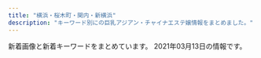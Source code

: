 ```yaml
---
title: "横浜・桜木町・関内・新横浜"
description: "キーワード別にの巨乳アジアン・チャイナエステ嬢情報をまとめました。"
---
```


新着画像と新着キーワードをまとめています。
2021年03月13日の情報です。

<DmmAffiliateIns />
<KeywordTable
  shops={
    [
    {
        "keywords": {},
        "station": "JR\u5927\u53e3\u99c5\u6771\u53e3",
        "name": "\u7d50",
        "url": "http://www.oguti.work/",
        "img_links": [
            "http://www.oguti.work/staff/kaori.jpg",
            "http://www.oguti.work/staff/rie.jpg",
            "http://www.oguti.work/img/rie1.jpg",
            "http://www.oguti.work/images/int2.jpg",
            "http://www.oguti.work/images/4.jpg",
            "http://www.oguti.work/img/yuna2.jpg",
            "http://www.oguti.work/staff/yuna.jpg",
            "http://www.oguti.work/img/yuna1.jpg",
            "http://www.oguti.work/images/interior_t.jpg",
            "http://www.oguti.work/images/sys.jpg",
            "http://www.oguti.work/images/3.jpg",
            "http://www.oguti.work/images/news.jpg",
            "http://www.oguti.work/images/staff_t.jpg",
            "http://www.oguti.work/images/ac1.jpg",
            "http://www.oguti.work/img/miki2.jpg",
            "http://www.oguti.work/images/rec2.jpg",
            "http://www.oguti.work/images/2.jpg",
            "http://www.oguti.work/images/rec1.jpg",
            "http://www.oguti.work/images/head.jpg",
            "http://www.oguti.work/staff/miki.jpg",
            "http://www.oguti.work/images/1.jpg",
            "http://www.oguti.work/img/kaori1.jpg",
            "http://www.oguti.work/images/s1.png",
            "http://www.oguti.work/images/int1.jpg",
            "http://www.oguti.work/images/tg.jpg",
            "http://www.oguti.work/img/miki1.jpg"
        ]
    },
    {
        "keywords": {},
        "img_links": [
            "http://xn--vckg5a5c7c8c1czd.xyz/img/cg07.png",
            "http://xn--vckg5a5c7c8c1czd.xyz/img/cg06.png",
            "http://xn--vckg5a5c7c8c1czd.xyz/img/cg08.png",
            "http://xn--vckg5a5c7c8c1czd.xyz/img/nav-004.png",
            "http://xn--vckg5a5c7c8c1czd.xyz/img/nav-003.png",
            "http://xn--vckg5a5c7c8c1czd.xyz/img/nav-002.png",
            "http://xn--vckg5a5c7c8c1czd.xyz/img/cg03.png",
            "http://xn--vckg5a5c7c8c1czd.xyz/img/a1.jpg",
            "http://xn--vckg5a5c7c8c1czd.xyz/img/cg05.png",
            "http://xn--vckg5a5c7c8c1czd.xyz/img/a4.jpg",
            "http://xn--vckg5a5c7c8c1czd.xyz/img/nav-001.png",
            "http://xn--vckg5a5c7c8c1czd.xyz/img/no.png",
            "http://xn--vckg5a5c7c8c1czd.xyz/img/a5.jpg",
            "http://xn--vckg5a5c7c8c1czd.xyz/img/cg02.png",
            "http://xn--vckg5a5c7c8c1czd.xyz/img/top01.png",
            "http://xn--vckg5a5c7c8c1czd.xyz/img/nav-005.png",
            "http://xn--vckg5a5c7c8c1czd.xyz/img/nav-006.png",
            "http://xn--vckg5a5c7c8c1czd.xyz/img/a2.jpg",
            "http://xn--vckg5a5c7c8c1czd.xyz/img/a6.jpg",
            "http://xn--vckg5a5c7c8c1czd.xyz/img/a3.jpg",
            "http://xn--vckg5a5c7c8c1czd.xyz/img/cg01.png",
            "http://xn--vckg5a5c7c8c1czd.xyz/img/tel.png"
        ],
        "name": "\u30a2\u30ed\u30de\u30db\u30fc\u30e0",
        "station": "\u30bb\u30f3\u30bf\u30fc\u5317\u99c5",
        "url": "http://xn--vckg5a5c7c8c1czd.xyz/"
    },
    {
        "station": "JR\u6a2a\u6d5c\u99c5\u76f8\u9244\u53e3",
        "name": "\u30ab\u30e9\u30d5\u30eb\u30ea\u30be\u30fc\u30c8",
        "keywords": {},
        "img_links": [],
        "url": "https://color.uouono.com/"
    },
    {
        "name": "\u30a2\u30de\u30f3\u30c0",
        "keywords": {},
        "url": "http://relax-massage.pink/",
        "station": "JR\u6771\u795e\u5948\u5ddd\u99c5\u897f\u53e3",
        "img_links": [
            "http://relax-massage.pink/images/cg03.jpg",
            "http://relax-massage.pink/images/con02.jpg",
            "http://relax-massage.pink/images/mainvisual_01.jpg",
            "http://relax-massage.pink/images/cg05.jpg",
            "http://relax-massage.pink/images/cg02.jpg",
            "http://relax-massage.pink/images/con01.jpg",
            "http://relax-massage.pink/images/cg01.jpg",
            "http://relax-massage.pink/images/req_03.jpg",
            "http://relax-massage.pink/images/icon_new.png",
            "http://relax-massage.pink/images/head_interior.jpg",
            "http://relax-massage.pink/images/con03.jpg",
            "http://relax-massage.pink/images/mainvisual_01_s.jpg",
            "http://relax-massage.pink/images/sys02.jpg",
            "http://relax-massage.pink/images/cg04.jpg",
            "http://relax-massage.pink/images/mainvisual_02.jpg",
            "http://relax-massage.pink/images/sns_9_pink.jpg",
            "http://relax-massage.pink/images/cg06.jpg",
            "http://relax-massage.pink/images/sys03.jpg",
            "http://relax-massage.pink/images/sw_tel.png",
            "http://relax-massage.pink/images/sys01.jpg",
            "http://relax-massage.pink/images/sw_home.png",
            "http://relax-massage.pink/images/head_therapist.jpg",
            "http://relax-massage.pink/images/trigger.jpg"
        ]
    },
    {
        "keywords": {
            "C": 11,
            "D": 88,
            "E": 11,
            "84": 11,
            "86": 11,
            "85": 77,
            "87": 11
        },
        "url": "https://neko.iest.info/",
        "station": "JR\u6a2a\u6d5c\u99c5\u897f\u53e3",
        "img_links": [
            "https://neko.iest.info/images/s3.jpg",
            "https://neko.iest.info/photos/sites/42/2021/03/2021030306114397.jpg",
            "https://neko.iest.info/photos/sites/42/2020/09/2020092903532212.jpg",
            "https://neko.iest.info/images/top.png",
            "https://neko.iest.info/images/room3.jpg",
            "https://neko.iest.info/images/s_pick.png",
            "https://neko.iest.info/images/room2.jpg",
            "https://neko.iest.info/images/room1.jpg",
            "https://neko.iest.info/photos/sites/42/2020/12/2020122005092087.jpg",
            "https://neko.iest.info/images/info.jpg",
            "https://neko.iest.info/photos/sites/42/2020/09/2020092903532145.jpg",
            "https://neko.iest.info/images/mobile.jpg",
            "https://neko.iest.info/photos/sites/42/2020/11/2020111803082379.jpg",
            "https://neko.iest.info/images/line02.jpg",
            "https://neko.iest.info/photos/sites/42/2020/10/2020101208591894.jpg",
            "https://neko.iest.info/images/relax.jpg",
            "https://neko.iest.info/photos/sites/42/2021/02/2021022105381432.jpg",
            "https://neko.iest.info/images/room4.jpg",
            "https://neko.iest.info/photos/sites/42/2020/09/2020092903532287.jpg",
            "https://neko.iest.info/photos/sites/42/2020/10/2020101002283598.jpg",
            "https://neko.iest.info/images/s_news.png",
            "https://neko.iest.info/photos/sites/42/2020/09/2020092903532220.jpg",
            "https://neko.iest.info/images/s1.jpg",
            "https://neko.iest.info/images/s_staff.jpg"
        ],
        "name": "\u53ef\u611b\u3044\u732b"
    },
    {
        "keywords": {
            "82": 7,
            "85": 1,
            "D": 2,
            "C": 7,
            "86": 1
        },
        "station": "JR\u6771\u795e\u5948\u5ddd\u99c5\u897f\u53e3",
        "img_links": [
            "http://www.ipuyvyta.xyz/picture/room1.jpg",
            "http://www.ipuyvyta.xyz/uploads/200324/1-200324153552608.jpg",
            "http://www.ipuyvyta.xyz/picture/s3.jpg",
            "http://www.ipuyvyta.xyz/picture/mobile.jpg",
            "http://www.ipuyvyta.xyz/picture/s_staff.jpg",
            "http://www.ipuyvyta.xyz/picture/room2.jpg",
            "http://www.ipuyvyta.xyz/picture/s1.jpg",
            "http://www.ipuyvyta.xyz/uploads/190806/1-1ZP61F113Z0.jpg",
            "http://www.ipuyvyta.xyz/uploads/200527/1-20052G30953430.jpg",
            "http://www.ipuyvyta.xyz/uploads/190705/1-1ZF5141109322.jpg",
            "http://www.ipuyvyta.xyz/picture/s_pick.png",
            "http://www.ipuyvyta.xyz/uploads/200103/1-2001031G043127.jpg",
            "http://www.ipuyvyta.xyz/uploads/201113/1-2011131412332R.jpg",
            "http://www.ipuyvyta.xyz/picture/room3.jpg",
            "http://www.ipuyvyta.xyz/uploads/210128/1-21012Q351103P.jpg",
            "http://www.ipuyvyta.xyz/uploads/201113/1-2011131413242P.jpg",
            "http://www.ipuyvyta.xyz/picture/top.png",
            "http://www.ipuyvyta.xyz/uploads/201016/1-201016155320S7.jpg",
            "http://www.ipuyvyta.xyz/uploads/201117/1-20111G24541418.jpg",
            "http://www.ipuyvyta.xyz/uploads/210128/1-21012Q3504A53.jpg",
            "http://www.ipuyvyta.xyz/picture/room4.jpg",
            "http://www.ipuyvyta.xyz/uploads/201016/1-201016155304955.jpg",
            "http://www.ipuyvyta.xyz/picture/s_news.png",
            "http://www.ipuyvyta.xyz/uploads/200103/1-2001031G131213.jpg",
            "http://www.ipuyvyta.xyz/uploads/190522/1-1Z52215030T15.jpg",
            "http://www.ipuyvyta.xyz/uploads/200103/1-2001031G10c34.jpg",
            "http://www.ipuyvyta.xyz/picture/relax.jpg",
            "http://www.ipuyvyta.xyz/uploads/201117/1-20111G24513940.jpg",
            "http://www.ipuyvyta.xyz/uploads/200527/1-20052G310025O.jpg",
            "http://www.ipuyvyta.xyz/uploads/200324/1-20032415352ab.jpg"
        ],
        "name": "\u7652\u3057\u306e\u697d\u5712",
        "url": "http://www.ipuyvyta.xyz/"
    },
    {
        "url": "http://latte.iest.xyz/",
        "name": "\u68ee\u7f85",
        "img_links": [
            "http://latte.iest.xyz/css/staff/staff01.jpg",
            "http://latte.iest.xyz/css/nav/nav-006.png",
            "http://latte.iest.xyz/css/nav/nav-002.png",
            "http://latte.iest.xyz/css/staff/staff06.jpg",
            "http://latte.iest.xyz/css/top03.jpg",
            "http://latte.iest.xyz/css/osusume01.jpg",
            "http://latte.iest.xyz/css/nav/nav-004.png",
            "http://latte.iest.xyz/css/tel01.png",
            "http://latte.iest.xyz/css/nav/nav-005.png",
            "http://latte.iest.xyz/css/staff/staff02.jpg",
            "http://latte.iest.xyz/css/nav/nav-003.png",
            "http://latte.iest.xyz/css/head-change.jpg",
            "http://latte.iest.xyz/css/nav/nav-001.png"
        ],
        "station": "JR\u95a2\u5185\u99c5\u5357\u53e3",
        "keywords": {
            "88": 1,
            "89": 2,
            "D": 3
        }
    },
    {
        "img_links": [
            "http://es-kannai.link/wp-content/uploads/2016/12/vv.jpg",
            "http://es-kannai.link/wp-content/uploads/2017/09/IMG_3454.jpg",
            "http://es-kannai.link/wp-content/themes/template-salon2/images/campaign-bnr.png",
            "http://es-kannai.link/wp-content/uploads/2017/09/IMG_3454-250x376.jpg",
            "http://es-kannai.link/wp-content/uploads/2017/09/IMG_3456-400x267.jpg",
            "http://es-kannai.link/wp-content/uploads/2016/12/vvv.png",
            "http://es-kannai.link/wp-content/uploads/2016/12/v.jpg",
            "http://es-kannai.link/wp-content/themes/template-salon2/images/main-img.jpg",
            "http://es-kannai.link/wp-content/uploads/2017/09/IMG_3458-250x376.jpg",
            "http://es-kannai.link/wp-content/uploads/2016/12/d.png",
            "http://es-kannai.link/wp-content/themes/template-salon2/images/newface-ttl.jpg",
            "http://cdn.dino-es.com/images/logo/200x40DinoEs.png",
            "http://es-kannai.link/wp-content/uploads/2017/09/IMG_3454-720x480.jpg",
            "http://es-kannai.link/wp-content/uploads/2017/09/IMG_3457-720x480.jpg",
            "http://es-kannai.link/wp-content/uploads/2017/09/IMG_3456-720x480.jpg",
            "http://es-kannai.link/wp-content/uploads/2016/12/dd.png",
            "http://es-kannai.link/wp-content/uploads/2017/09/IMG_3457-250x376.jpg",
            "http://es-kannai.link/wp-content/uploads/2016/12/aa.jpg",
            "http://es-kannai.link/wp-content/uploads/2017/09/IMG_3457.jpg",
            "http://es-kannai.link/wp-content/uploads/2016/12/aaaa.jpg",
            "http://es-kannai.link/wp-content/themes/template-salon2/images/m-info.png",
            "http://es-kannai.link/wp-content/themes/template-salon2/images/info.png",
            "http://es-kannai.link/wp-content/uploads/2016/12/aaa.jpg",
            "http://es-kannai.link/wp-content/uploads/2017/09/IMG_3457-400x267.jpg",
            "http://es-kannai.link/wp-content/uploads/2017/09/IMG_3458-720x480.jpg",
            "http://es-kannai.link/wp-content/uploads/2017/09/IMG_3456.jpg",
            "http://es-kannai.link/wp-content/uploads/2016/12/a.jpg",
            "http://es-kannai.link/wp-content/themes/template-salon2/images/news-ttl.jpg",
            "http://es-kannai.link/wp-content/uploads/2016/12/vvvv.png",
            "http://es-kannai.link/wp-content/uploads/2017/09/IMG_3458.jpg",
            "http://es-kannai.link/wp-content/uploads/2017/09/IMG_3456-250x376.jpg"
        ],
        "url": "http://es-kannai.link",
        "station": "JR\u95a2\u5185\u99c5\u5357\u53e3",
        "keywords": {},
        "name": "Venus"
    },
    {
        "url": "http://babyheart.info/",
        "station": "JR\u95a2\u5185\u99c5\u5357\u53e3",
        "name": "Baby Heart \uff5e\u30d9\u30a4\u30d3\u30fc\u30cf\u30fc\u30c8\uff5e",
        "img_links": [
            "http://babyheart.info/staffPhoto/b20201102210807.jpg",
            "http://babyheart.info/staffPhoto/s20210209231643.jpg",
            "http://babyheart.info/staffPhoto/b20201102132433.jpg",
            "http://babyheart.info/staffPhoto/b20201102195459.jpg",
            "http://babyheart.info/uploadfiles/images/campaignBabyheartInfo.jpg",
            "http://babyheart.info/images/mobile.jpg",
            "http://babyheart.info/staffPhoto/s20201113143808.jpg",
            "http://babyheart.info/staffPhoto/s20201113143406.jpg",
            "http://babyheart.info/js/sliderLine/slide_prev.png",
            "http://babyheart.info/staffPhoto/b20210209231643.jpg",
            "http://babyheart.info/staffPhoto/s20201102210807.jpg",
            "http://babyheart.info/images/slider1/02.jpg",
            "http://babyheart.info/js/sliderLine/slide_next.png",
            "http://babyheart.info/images/slider1/03.jpg",
            "http://babyheart.info/staffPhoto/b20201102165737.jpg",
            "http://babyheart.info/images/gallery1.jpg",
            "http://babyheart.info/staffPhoto/s20201102165737.jpg",
            "http://babyheart.info/staffPhoto/s20201102195459.jpg",
            "http://babyheart.info/staffPhoto/b20210110172549.jpg",
            "http://babyheart.info/staffPhoto/s20210110172549.jpg",
            "http://babyheart.info/staffPhoto/b20201102165304.jpg",
            "http://babyheart.info/images/returnBtn.png",
            "http://babyheart.info/staffPhoto/s20201102132433.jpg",
            "http://babyheart.info/staffPhoto/b20201113143808.jpg",
            "http://babyheart.info/staffPhoto/s20201102165304.jpg",
            "http://babyheart.info/staffPhoto/b20201113143406.jpg"
        ],
        "keywords": {
            "85": 1,
            "C": 3,
            "88": 1,
            "96": 1,
            "D": 2,
            "99": 1,
            "E": 1,
            "86": 3,
            "80": 1,
            "\u30bb\u30af\u30b7\u30fc": 1
        }
    },
    {
        "name": "Olive",
        "url": "http://kannai-mensesthe.com/",
        "station": "JR\u95a2\u5185\u99c5",
        "img_links": [
            "https://kannai-mensesthe.com/staff/sora-l1.jpg",
            "https://kannai-mensesthe.com/button/staff.png",
            "https://kannai-mensesthe.com/images/main-sp.jpg",
            "https://kannai-mensesthe.com/staff/koko-s1.jpg",
            "https://kannai-mensesthe.com/icon/line.png",
            "https://kannai-mensesthe.com/icon/twitter.png",
            "https://kannai-mensesthe.com/room/esthe1.jpg",
            "https://kannai-mensesthe.com/icon/google_plus.png",
            "https://kannai-mensesthe.com/staff/koko-l1.jpg",
            "https://kannai-mensesthe.com/room/3-l.jpg",
            "https://kannai-mensesthe.com/button/home.png",
            "https://kannai-mensesthe.com/room/esthe3.jpg",
            "https://kannai-mensesthe.com/staff/haru-s1.jpg",
            "https://kannai-mensesthe.com/images/clear.png",
            "https://hamamatsucho-esthe.work/icon/line.png",
            "https://kannai-mensesthe.com/2019/12/03/risa-s1.jpg",
            "https://hamamatsucho-esthe.work/icon/twitter.png",
            "https://kannai-mensesthe.com/images/footer-l.png",
            "https://kannai-mensesthe.com/room/1-s.jpg",
            "https://kannai-mensesthe.com/2019/11/10/1.jpg",
            "https://kannai-mensesthe.com/room/2-s.jpg",
            "https://kannai-mensesthe.com/room/esthe2.jpg",
            "https://kannai-mensesthe.com/staff/maki-l1.jpg",
            "https://kannai-mensesthe.com/room/4-l.jpg",
            "https://kannai-mensesthe.com/images/main1.jpg",
            "https://kannai-mensesthe.com/staff/risa-l1.jpg",
            "https://hamamatsucho-esthe.work/icon/google_plus.png",
            "https://kannai-mensesthe.com/room/2-l.jpg",
            "https://kannai-mensesthe.com/images/flower.png",
            "https://kannai-mensesthe.com/staff/sora-s1.jpg",
            "https://kannai-mensesthe.com/room/1-l.jpg",
            "https://kannai-mensesthe.com/icon/facebook.png",
            "https://kannai-mensesthe.com/button/blog.png",
            "https://kannai-mensesthe.com/staff/haru-l1.jpg",
            "https://kannai-mensesthe.com/staff/risa-s1.jpg",
            "https://kannai-mensesthe.com/room/3-s.jpg",
            "https://kannai-mensesthe.com/staff/maki-s1.jpg",
            "https://hamamatsucho-esthe.work/icon/facebook.png",
            "https://kannai-mensesthe.com/staff/mika-s1.jpg",
            "https://kannai-mensesthe.com/staff/mika-l1.jpg",
            "https://kannai-mensesthe.com/room/4-s.jpg",
            "http://kannai-mensesthe.com/images/flower.png",
            "https://kannai-mensesthe.com//images/footer-r.png"
        ],
        "keywords": {
            "88": 14,
            "90": 28
        }
    },
    {
        "keywords": {},
        "img_links": [
            "http://yuga.estx.net/images/main_09.jpg",
            "http://yuga.estx.net/images/main_19.jpg",
            "http://yuga.estx.net/images/staff_12.jpg",
            "http://yuga.estx.net/staff/3/1.jpg",
            "http://yuga.estx.net/images/noimage.jpg",
            "http://yuga.estx.net/images/main_12.jpg",
            "http://yuga.estx.net/images/main_07.jpg",
            "http://yuga.estx.net/images/main_05.jpg",
            "http://yuga.estx.net/images/main_15.jpg",
            "http://yuga.estx.net/staff/4/1.jpg",
            "http://yuga.estx.net/staff/2/1.jpg",
            "http://yuga.estx.net/images/main_10.jpg",
            "http://yuga.estx.net/staff/1/1.jpg",
            "http://yuga.estx.net/images/main_06.jpg",
            "http://yuga.estx.net/images/main_13.jpg",
            "http://yuga.estx.net/images/main_16.jpg",
            "http://yuga.estx.net/images/main_03.jpg",
            "http://yuga.estx.net/images/staff_16.jpg",
            "http://yuga.estx.net/images/info_12.jpg",
            "http://yuga.estx.net/images/main_14.jpg",
            "http://yuga.estx.net/images/main_11.jpg",
            "http://yuga.estx.net/images/main_08.jpg"
        ],
        "station": "JR\u4e2d\u5c71\u99c5",
        "url": "http://yuga.estx.net/",
        "name": "\u512a\u96c5\uff5e\u3086\u3046\u304c\uff5e"
    },
    {
        "keywords": {
            "85": 6,
            "D": 18,
            "86": 12
        },
        "img_links": [
            "https://ruby.jpn.mn/images/tit_staff01.png",
            "https://ruby.jpn.mn/images/tit_staff02.png",
            "https://ruby.jpn.mn/images/sp_tit_staff01.png",
            "https://ruby.jpn.mn/photos/sites/26/2021/02/2021022705510682.jpg",
            "https://ruby.jpn.mn/images/room4.jpg",
            "https://ruby.jpn.mn/images/maining.jpg",
            "https://ruby.jpn.mn/images/sp_tit_new.png",
            "https://ruby.jpn.mn/photos/sites/26/2021/02/202102270551056.jpg",
            "https://ruby.jpn.mn/images/img_tel.png",
            "https://ruby.jpn.mn/images/tit_new.png",
            "https://ruby.jpn.mn/images/tit_therapist.png",
            "https://ruby.jpn.mn/images/room2.jpg",
            "https://ruby.jpn.mn/images/room1.jpg",
            "https://ruby.jpn.mn/photos/sites/26/2021/02/2021022707202972.jpg",
            "https://ruby.jpn.mn/images/sp_tit_staff02.png",
            "https://ruby.jpn.mn/images/sp_top.jpg",
            "https://ruby.jpn.mn/images/top.jpg",
            "https://ruby.jpn.mn/images/sp_tit_therapist.png",
            "https://ruby.jpn.mn/images/room3.jpg"
        ],
        "url": "https://ruby.jpn.mn/",
        "name": "\u71e6\u71e6",
        "station": "JR\u6771\u795e\u5948\u5ddd\u99c5\u897f\u53e3"
    },
    {
        "img_links": [
            "http://relacute.ies.bz/images/room4.jpg",
            "http://relacute.ies.bz/images/s_news.jpg",
            "http://relacute.ies.bz/images/mobile.jpg",
            "http://relacute.ies.bz/photos/sites/29/2020/11/2020112204235072.jpg",
            "http://relacute.ies.bz/photos/sites/29/2021/03/2021030402170757.jpg",
            "http://kakure-yu.a2.webnavi.work/upload/sites/29/2021/03/2021030402170757.jpg",
            "http://relacute.ies.bz/photos/sites/29/2021/01/202101180426140.jpg",
            "http://relacute.ies.bz/images/room1.jpg",
            "http://relacute.ies.bz/photos/sites/29/2020/06/2020061906073550.jpg",
            "http://relacute.ies.bz/images/top.jpg",
            "http://relacute.ies.bz/images/s_staff.jpg",
            "http://relacute.ies.bz/images/room3.jpg",
            "http://relacute.ies.bz/photos/sites/29/2021/03/202103100138267.jpg",
            "http://relacute.ies.bz/images/room2.jpg",
            "http://relacute.ies.bz/photos/sites/29/2020/10/2020101804232462.jpg"
        ],
        "url": "http://relacute.ies.bz/",
        "name": "RelaCute \u30ea\u30e9\u30ad\u30e5\u30fc\u30c8",
        "station": "JR\u4e2d\u5c71\u99c5\u5317\u53e3",
        "keywords": {
            "82": 1,
            "C": 1,
            "E": 1,
            "86": 2,
            "85": 2,
            "87": 1,
            "D": 4
        }
    },
    {
        "img_links": [
            "http://est-hanamizuki.com/images/m4.jpg",
            "http://est-hanamizuki.com/images/g23.jpg",
            "http://est-hanamizuki.com/images/mobile.jpg",
            "http://est-hanamizuki.com/images/g2.jpg",
            "http://est-hanamizuki.com/images/g3.jpg",
            "http://est-hanamizuki.com/images/erika2.jpg",
            "http://est-hanamizuki.com/images/g12.jpg",
            "http://est-hanamizuki.com/images/head.jpg",
            "http://est-hanamizuki.com/images/g13.jpg",
            "http://est-hanamizuki.com/images/g22.jpg",
            "http://est-hanamizuki.com/images/r111.jpg",
            "http://est-hanamizuki.com/images/m1.jpg",
            "http://est-hanamizuki.com/images/11.png",
            "http://est-hanamizuki.com/images/info.png",
            "http://est-hanamizuki.com/images/erika.jpg",
            "http://est-hanamizuki.com/images/m2.jpg",
            "http://est-hanamizuki.com/images/m3.jpg",
            "http://est-hanamizuki.com/images/g1.jpg",
            "http://est-hanamizuki.com/images/news1.png",
            "http://est-hanamizuki.com/images/zi_staff.png",
            "http://est-hanamizuki.com/images/g32.jpg",
            "http://est-hanamizuki.com/images/g33.jpg"
        ],
        "keywords": {},
        "name": "\u82b1\u6c34\u6728",
        "url": "http://est-hanamizuki.com/",
        "station": "JR\u6771\u795e\u5948\u5ddd\u99c5\u897f\u53e3"
    },
    {
        "station": "JR\u65b0\u6a2a\u6d5c\u99c58\u756a\u51fa\u53e3",
        "keywords": {},
        "name": "IRIS",
        "url": "http://xn--cckubj6bwie8h7e.net/",
        "img_links": [
            "http://xn--cckubj6bwie8h7e.net/images/esthe3.jpg",
            "http://xn--cckubj6bwie8h7e.net/images/google_plus.png",
            "http://xn--cckubj6bwie8h7e.net/images/facebook.png",
            "http://xn--cckubj6bwie8h7e.net/images/esthe1.jpg",
            "http://xn--cckubj6bwie8h7e.net/images/cg03.jpg",
            "http://xn--cckubj6bwie8h7e.net/images/r4.jpg",
            "http://xn--cckubj6bwie8h7e.net/images/cg02.jpg",
            "http://xn--cckubj6bwie8h7e.net/images/flower.png",
            "http://xn--cckubj6bwie8h7e.net/link/menlog.jpg",
            "http://xn--cckubj6bwie8h7e.net/images/main1.jpg",
            "http://xn--cckubj6bwie8h7e.net/images/esthe4.jpg",
            "http://xn--cckubj6bwie8h7e.net/images/esthe6.jpg",
            "http://xn--cckubj6bwie8h7e.net/images/cg04.jpg",
            "http://xn--cckubj6bwie8h7e.net/images/link.png",
            "http://xn--cckubj6bwie8h7e.net/images/twitter.png",
            "http://xn--cckubj6bwie8h7e.net/images/cg05.jpg",
            "http://xn--cckubj6bwie8h7e.net/images/cg01.jpg",
            "http://xn--cckubj6bwie8h7e.net/images/esthe2.jpg",
            "http://xn--cckubj6bwie8h7e.net/images/r2.jpg",
            "http://xn--cckubj6bwie8h7e.net/images/staff.png",
            "http://xn--cckubj6bwie8h7e.net/images/esthe7.jpg",
            "http://xn--cckubj6bwie8h7e.net/images/footer-l.png",
            "http://xn--cckubj6bwie8h7e.net/images/header3.png",
            "http://xn--cckubj6bwie8h7e.net/images/r3.jpg",
            "http://xn--cckubj6bwie8h7e.net/images/clear.png",
            "http://xn--cckubj6bwie8h7e.net/images/line.png",
            "http://xn--cckubj6bwie8h7e.net/images/r1.jpg",
            "http://xn--cckubj6bwie8h7e.net/images/footer-r.png",
            "http://xn--cckubj6bwie8h7e.net/images/main-sp.jpg",
            "http://xn--cckubj6bwie8h7e.net/images/home.png"
        ]
    },
    {
        "url": "http://iyasibest.com/",
        "img_links": [
            "http://iyasibest.com/images/store/02.jpg",
            "http://iyasibest.com/staffPhoto/b20200402041705.jpg",
            "http://iyasibest.com/staffPhoto/b20210209224424.jpg",
            "http://iyasibest.com/uploadfiles/images/campaignIyasibestCom1.png",
            "http://iyasibest.com/images/store/o11.jpg",
            "http://iyasibest.com/staffPhoto/b20201102190836.jpg",
            "http://iyasibest.com/images/store/o03.jpg",
            "http://iyasibest.com/staffPhoto/b20200228201258.jpg",
            "http://iyasibest.com/images/returnBtn.png",
            "http://iyasibest.com/images/store/o10.jpg",
            "http://iyasibest.com/images/store/01.jpg",
            "http://iyasibest.com/staffPhoto/b20200310001745.jpg",
            "http://iyasibest.com/images/store/o09.jpg",
            "http://iyasibest.com/staffPhoto/b20200711165223.jpg",
            "http://iyasibest.com/images/store/o01.jpg",
            "http://iyasibest.com/staffPhoto/b20210121203305.jpg",
            "http://iyasibest.com/images/store/o06.jpg",
            "http://iyasibest.com/staffPhoto/b20200911161049.jpg",
            "http://iyasibest.com/staffPhoto/b20200531120750.jpg",
            "http://iyasibest.com/images/store/o02.jpg",
            "http://iyasibest.com/images/store/o07.jpg",
            "http://iyasibest.com/staffPhoto/b20200306221420.jpg",
            "http://iyasibest.com/images/store/o04.jpg",
            "http://iyasibest.com/images/store/o08.jpg",
            "http://iyasibest.com/images/store/o05.jpg",
            "http://iyasibest.com/images/store/03.jpg",
            "http://iyasibest.com/uploadfiles/images/campaignIyasibestCom2.png"
        ],
        "name": "\u7652\u3057\u30d9\u30b9\u30c8",
        "keywords": {
            "86": 2,
            "88": 1,
            "82": 1,
            "\u30bb\u30af\u30b7\u30fc": 4,
            "C": 5,
            "98": 1,
            "D": 2,
            "85": 2,
            "97": 1,
            "E": 1,
            "87": 1
        },
        "station": "JR\u95a2\u5185\u99c5\u5357\u53e3"
    },
    {
        "url": "http://www.rose-color.info/",
        "name": "Rose Color\uff5e\u30ed\u30fc\u30ba\u30ab\u30e9\u30fc\uff5e",
        "keywords": {
            "C": 59,
            "E": 6,
            "F": 3,
            "89": 4,
            "85": 15,
            "D": 20,
            "86": 39,
            "87": 30
        },
        "img_links": [
            "http://www.rose-color.info/public/image/20190924/20190924151957_88257.jpg",
            "http://www.rose-color.info/public/image/20190509/20190509145858_80062.jpg",
            "http://www.rose-color.info/public/image/20201113/20201113005050_58373.png",
            "http://www.rose-color.info/public/image/20190819/20190819122724_17981.png",
            "http://www.rose-color.info/public/image/20201107/20201107123935_72522.png",
            "http://www.rose-color.info/public/image/20210222/20210222102101_83200.png",
            "http://www.rose-color.info/public/image/20190509/20190509151712_73273.jpg",
            "http://www.rose-color.info/img/link2.jpg",
            "http://www.rose-color.info/public/image/20190509/20190509145318_30201.jpg",
            "http://www.rose-color.info/public/image/20190509/20190509150319_28745.jpg",
            "http://www.rose-color.info/public/image/20200624/20200624132622_25845.jpg",
            "http://www.rose-color.info/public/image/20210204/20210204004224_97903.png",
            "http://www.rose-color.info/public/image/20190509/20190509145323_81608.jpg",
            "http://www.rose-color.info/public/image/20190509/20190509150501_74550.jpg",
            "http://www.rose-color.info/public/image/20200417/20200417025857_20118.png",
            "http://www.rose-color.info/public/image/20191025/20191025151602_11534.jpg",
            "http://www.rose-color.info/public/image/20190509/20190509140857_11715.jpg",
            "http://www.rose-color.info/public/image/20201210/20201210130347_71702.png",
            "http://www.rose-color.info/public/image/20190509/20190509151145_51237.jpg",
            "http://www.rose-color.info/public/image/20190509/20190509151815_26133.jpg",
            "http://www.rose-color.info/img/koko.png",
            "http://www.rose-color.info/public/image/20190509/20190509140925_63726.jpg",
            "http://www.rose-color.info/public/image/20190509/20190509140913_93259.jpg",
            "http://www.rose-color.info/public/image/20201020/20201020184710_30595.png",
            "http://www.rose-color.info/public/image/20190509/20190509140935_98972.jpg",
            "http://www.rose-color.info/public/image/20210126/20210126011220_75981.png",
            "http://www.rose-color.info/img/gtop.jpg",
            "http://www.rose-color.info/public/image/20201009/20201009005900_97376.jpg",
            "http://www.rose-color.info/public/image/20190517/20190517212453_15511.jpg",
            "http://www.rose-color.info/public/image/20190509/20190509160519_55359.jpg",
            "http://www.rose-color.info/public/image/20190517/20190517212433_70632.jpg",
            "http://www.rose-color.info/public/image/20190509/20190509145904_79944.jpg",
            "http://www.rose-color.info/public/image/20190922/20190922200505_21149.jpeg",
            "http://www.rose-color.info/public/image/20201130/20201130144441_16819.jpg",
            "http://www.rose-color.info/img/gback.jpg",
            "http://www.rose-color.info/img/link1.jpg",
            "http://www.rose-color.info/img/sys.jpg",
            "http://www.rose-color.info/public/image/20190922/20190922200457_51255.jpeg",
            "http://www.rose-color.info/public/image/20201007/20201007120913_18836.jpg",
            "http://www.rose-color.info/public/image/20201014/20201014160847_32283.jpg",
            "http://www.rose-color.info/public/image/20210224/20210224003309_92092.jpg"
        ],
        "station": "JR\u65b0\u6a2a\u6d5c\u99c5\u5317\u53e3"
    },
    {
        "url": "http://iyashi-tenshi.work/",
        "img_links": [
            "http://iyashi-tenshi.work/img/mo.png",
            "http://iyashi-tenshi.work/i/img/r1.jpg",
            "http://iyashi-tenshi.work/i/img/acc-3.png",
            "http://iyashi-tenshi.work/i/img/sta11.jpg",
            "http://iyashi-tenshi.work/img/bottom.png",
            "http://iyashi-tenshi.work/i/img/r3.jpg",
            "http://iyashi-tenshi.work/img/IMG_1709.jpg",
            "http://iyashi-tenshi.work/img/sta13.jpg",
            "http://iyashi-tenshi.work/i/img/acc-5.jpg",
            "http://iyashi-tenshi.work/img/c1.jpg",
            "http://iyashi-tenshi.work/img/st13.jpg",
            "http://iyashi-tenshi.work/i/img/acc-1.jpg",
            "http://iyashi-tenshi.work/img/sta11.jpg",
            "http://iyashi-tenshi.work/i/img/r4.jpg",
            "http://iyashi-tenshi.work/i/img/r2.jpg",
            "http://iyashi-tenshi.work/img/head.png",
            "http://iyashi-tenshi.work/img/sta10.jpg",
            "http://iyashi-tenshi.work/i/img/sta12.jpg",
            "http://iyashi-tenshi.work/i/img/sta13.jpg",
            "http://iyashi-tenshi.work/img/st10.jpg",
            "http://iyashi-tenshi.work/i/img/acc-4.png",
            "http://iyashi-tenshi.work/img/IMG_17480.jpg",
            "http://iyashi-tenshi.work/i/img/st10.jpg",
            "http://iyashi-tenshi.work/img/nos.jpg",
            "http://iyashi-tenshi.work/i/img/r5.jpg",
            "http://iyashi-tenshi.work/i/img/acc-2.png",
            "http://iyashi-tenshi.work/img/st12.jpg",
            "http://iyashi-tenshi.work/img/IMG_17410.jpg",
            "http://iyashi-tenshi.work/i/img/sta10.jpg",
            "http://iyashi-tenshi.work/img/sta12.jpg",
            "http://iyashi-tenshi.work/img/st11.jpg"
        ],
        "station": "JR\u4e2d\u5c71\u99c5\u5317\u53e3",
        "name": "\u7652\u3057\u306e\u5929\u4f7f",
        "keywords": {
            "D": 2,
            "87": 1,
            "86": 1,
            "84": 1,
            "C": 15,
            "E": 2,
            "88": 1
        }
    },
    {
        "img_links": [
            "https://static.wixstatic.com/media/11062b_808b40c463104f22943c284c625d31c3f000.jpg",
            "https://static.wixstatic.com/media/c0eb72_1a119da1d01942b7a33671df6c2b1159~mv2_d_1600_1200_s_2.jpg",
            "https://static.wixstatic.com/media/c0eb72_dacfc733e1494024a03e37b846316228~mv2.jpg",
            "https://static.wixstatic.com/media/c0eb72_a5bf32f6fdb1491ca96c944502ab6bea~mv2.jpg",
            "https://static.wixstatic.com/media/c0eb72_9d2693aac65943dbbba9a0a789268fe3~mv2.jpg",
            "https://static.wixstatic.com/media/c0eb72_e7c5d34e534f43078c5c439f45a3b4b7~mv2.jpg",
            "https://static.wixstatic.com/media/11062b_4b7c9a8e48334d5aad2fd274fddba3bc~mv2.jpg",
            "https://static.wixstatic.com/media/c0eb72_5abd6c30d02b4fdea8659795b145f5bb~mv2.jpg",
            "https://static.parastorage.com/services/linguist-flags/1.480.0/assets/flags/square/CHN.png",
            "https://static.wixstatic.com/media/c0eb72_40820ead73a84600a3e5fd095c420086~mv2.png",
            "https://static.wixstatic.com/media/11062b_62f0356712544a87b392417662c4658df000.jpg",
            "https://static.wixstatic.com/media/c0eb72_29440005177e4292a35d5e3cb219e218~mv2.png",
            "https://static.wixstatic.com/media/c0eb72_26944ceb94b94dc19131d91ac1511619~mv2.jpg",
            "https://static.wixstatic.com/media/c0eb72_c3f92a65fa0a4e2da5949c9452de2af8~mv2.jpg",
            "https://static.wixstatic.com/media/c0eb72_6659fe6c05bc4ecab5ea34e25baa33a7~mv2.jpg",
            "https://static.wixstatic.com/media/c0eb72_20782149934c4a6d85543ab1c66cd198~mv2.png",
            "https://static.wixstatic.com/media/c0eb72_5665a81d23b944ee9e86dce90624ce2c~mv2.jpg",
            "https://static.wixstatic.com/media/c0eb72_2b7a2752438d43208051a8e353a9dbd7~mv2.jpg",
            "https://static.wixstatic.com/media/035244_257ed5e146d64042bf444af357418e18~mv2.jpg",
            "https://static.wixstatic.com/media/c0eb72_cb951eeb551748fd86db834e86993788~mv2.jpg",
            "https://static.wixstatic.com/media/af7a8b002af842f8bab87691c1d8640f.jpg",
            "https://static.wixstatic.com/media/11062b_2042bb7351284f0f982e4787d37415e6f000.jpg",
            "https://static.parastorage.com/services/linguist-flags/1.480.0/assets/flags/square/JPN.png",
            "https://static.wixstatic.com/media/c0eb72_8927f525542049b4a175526f2f5b36a4~mv2.png",
            "https://static.wixstatic.com/media/c0eb72_916975db7bc947768e06d7f7bf975af9~mv2.jpg",
            "https://static.parastorage.com/services/linguist-flags/1.480.0/assets/flags/square/USA.png",
            "https://static.wixstatic.com/media/c0eb72_8725bcdefd1c4f90850e9178dd71fe41~mv2.png",
            "https://static.wixstatic.com/media/c0eb72_2098c0903bfb434e9504fee2e018034a~mv2.jpg",
            "https://static.wixstatic.com/media/c0eb72_40b8be3ea7154ed7866854945091feff~mv2.jpg",
            "https://static.wixstatic.com/media/c0eb72_40ccc84ef10f4b8097b0f734c756c6ca~mv2.jpg"
        ],
        "station": "\u685c\u6728\u753a\u99c5\u53572\u756a\u51fa\u53e3",
        "url": "https://www.shin-taipei-massage.com/",
        "keywords": {},
        "name": "\u65b0\u53f0\u5317"
    },
    {
        "name": "\u30c9\u30ad\u30c9\u30ad\u30cf\u30cb\u30fc",
        "station": "JR\u6771\u795e\u5948\u5ddd\u99c5\u897f\u53e3",
        "keywords": {
            "87": 12,
            "86": 4,
            "D": 16
        },
        "img_links": [
            "http://www.dokidoki.iesjp.com/photo_news/upimg/52590602a0e1f6175b_0.jpg",
            "http://www.dokidoki.iesjp.com/photo_news/upimg/85753603ca2b9304f2_1.jpg",
            "http://www.dokidoki.iesjp.com/files/006.jpg",
            "http://www.dokidoki.iesjp.com/files/003.jpg",
            "http://www.dokidoki.iesjp.com/photo_news/upimg/404596025f3e29a25e_1.jpg",
            "http://www.dokidoki.iesjp.com/files/005.jpg",
            "http://www.dokidoki.iesjp.com/files/001.jpg"
        ],
        "url": "http://www.dokidoki.iesjp.com/"
    },
    {
        "name": "\u7652\uff5e\u3044\u3084\u3057\uff5e",
        "keywords": {},
        "img_links": [
            "http://www.est-baby.work/img/kaori1.png",
            "http://www.est-baby.work/images/staff_t.jpg",
            "http://www.est-baby.work/images/menu/interior.png",
            "http://www.est-baby.work/images/news.jpg",
            "http://www.est-baby.work/images/7.jpg",
            "http://www.est-baby.work/images/menu/staff.png",
            "http://www.est-baby.work/images/koko_200x40.png",
            "http://www.est-baby.work/images/8.jpg",
            "http://www.est-baby.work/img/koko1.png",
            "http://www.est-baby.work/images/int2.jpg",
            "http://www.est-baby.work/images/tr.jpg",
            "http://www.est-baby.work/images/sys3.jpg",
            "http://www.est-baby.work/images/1.jpg",
            "http://www.est-baby.work/images/int1.jpg",
            "http://www.est-baby.work/images/sys1.jpg",
            "http://www.est-baby.work/images/3.jpg",
            "http://www.est-baby.work/img/sizuka1.png",
            "http://www.est-baby.work/img/nana1.png",
            "http://www.est-baby.work/images/sisu.jpg",
            "http://www.est-baby.work/images/sys2.jpg",
            "http://www.est-baby.work/images/interior_t.jpg",
            "http://www.est-baby.work/staff/yuki.jpg",
            "http://www.est-baby.work/staff/koko.jpg",
            "http://www.est-baby.work/images/6.jpg",
            "http://www.est-baby.work/img/yuki1.png",
            "http://www.est-baby.work/staff/sizuka.jpg",
            "http://www.est-baby.work/img/yuki2.png",
            "http://www.est-baby.work/images/sys4.jpg",
            "http://www.est-baby.work/images/head.jpg",
            "http://www.est-baby.work/staff/kaori.jpg",
            "http://www.est-baby.work/staff/nana.jpg",
            "http://www.est-baby.work/images/tgirl.jpg",
            "http://www.est-baby.work/images/menu/top.png"
        ],
        "url": "http://www.est-baby.work/",
        "station": "\u65e5\u30ce\u51fa\u753a\u99c5"
    },
    {
        "url": "http://seirakuen.est.cm/",
        "img_links": [],
        "name": "\u8056\u697d\u5712",
        "keywords": {},
        "station": "JR\u95a2\u5185\u99c5\u5357\u53e3"
    },
    {
        "station": "\u30bb\u30f3\u30bf\u30fc\u5357\u99c51\u756a\u51fa\u53e3",
        "img_links": [
            "http://sweety-est.info/images/news.png",
            "http://sweety-est.info/images/cg06.jpg",
            "http://sweety-est.info/images/evetop.png",
            "http://sweety-est.info/images/top.png",
            "http://sweety-est.info/images/sruru.jpg",
            "http://sweety-est.info/images/cg04.jpg",
            "http://sweety-est.info/images/precau.png",
            "http://sweety-est.info/images/staff_s.png"
        ],
        "url": "http://sweety-est.info/",
        "name": "\u5b66\u5712",
        "keywords": {
            "D": 3,
            "86": 6,
            "E": 3
        }
    },
    {
        "name": "\u591c\u685c\uff5e\u3088\u3056\u304f\u3089\uff5e",
        "url": "http://e-yozakura.xyz/",
        "station": "JR\u95a2\u5185\u99c5\u5317\u53e3",
        "keywords": {},
        "img_links": [
            "http://e-yozakura.xyz/images/htm.jpg",
            "http://e-yozakura.xyz/images/r5.jpg",
            "http://e-yozakura.xyz/images/news03.png",
            "http://e-yozakura.xyz/images/hh.jpg",
            "http://e-yozakura.xyz/images/hua.jpg",
            "http://e-yozakura.xyz/images/tite-staff.jpg",
            "http://e-yozakura.xyz/images/top.jpg",
            "http://e-yozakura.xyz/images/t.jpg",
            "http://e-yozakura.xyz/images/r2.jpg",
            "http://e-yozakura.xyz/images/g5.jpg",
            "http://e-yozakura.xyz/images/g9.jpg",
            "http://e-yozakura.xyz/images/r7.jpg",
            "http://e-yozakura.xyz/images/g8.jpg",
            "http://e-yozakura.xyz/images/g2.jpg",
            "http://e-yozakura.xyz/images/g1.jpg",
            "http://e-yozakura.xyz/images/g4.jpg",
            "http://e-yozakura.xyz/images/mobile.png",
            "http://e-yozakura.xyz/images/r8.jpg",
            "http://e-yozakura.xyz/images/ll.jpg",
            "http://e-yozakura.xyz/images/news01.png",
            "http://e-yozakura.xyz/images/r1.jpg",
            "http://e-yozakura.xyz/images/slide1.png",
            "http://e-yozakura.xyz/images/bj_01.jpg",
            "http://e-yozakura.xyz/images/slide3.png",
            "http://e-yozakura.xyz/images/r6.jpg",
            "http://e-yozakura.xyz/images/m1.jpg",
            "http://e-yozakura.xyz/images/ai.jpg",
            "http://e-yozakura.xyz/images/slide2.png",
            "http://e-yozakura.xyz/images/bj_03.jpg",
            "http://e-yozakura.xyz/images/g0.jpg",
            "http://e-yozakura.xyz/images/r3.jpg",
            "http://e-yozakura.xyz/images/r4.jpg",
            "http://e-yozakura.xyz/images/12.jpg",
            "http://e-yozakura.xyz/images/yuka.jpg",
            "http://e-yozakura.xyz/images/yuk.jpg",
            "http://e-yozakura.xyz/images/sa.jpg"
        ]
    },
    {
        "station": "JR\u95a2\u5185\u99c5\u5317\u53e3",
        "name": "\u30b9\u30de\u30a4\u30eb",
        "keywords": {},
        "url": "http://smile.iest.jp/",
        "img_links": [
            "http://smile.iest.jp/images/gallery/gallery_01.jpg",
            "http://smile.iest.jp/images/staff_image/staff_d02.jpg",
            "http://smile.iest.jp/images/gallery/gallery_401.jpg",
            "http://smile.iest.jp/images/system/syatem_303.jpg",
            "http://smile.iest.jp/images/top/top_05.jpg",
            "http://smile.iest.jp/images/staff_one/staff_one_04.jpg",
            "http://smile.iest.jp/images/top/top_04.jpg",
            "http://smile.iest.jp/images/staff_one/staff_one_03.jpg",
            "http://smile.iest.jp/images/staff/sta_021.jpg",
            "http://smile.iest.jp/images/home/index_page_top.jpg",
            "http://smile.iest.jp/images/system/syatem_301.jpg",
            "http://smile.iest.jp/images/home/QR.png",
            "http://smile.iest.jp/images/top/top_02.jpg",
            "http://smile.iest.jp/images/gallery/gallery_402.jpg",
            "http://smile.iest.jp/images/staff/sta_023.jpg",
            "http://smile.iest.jp/images/gallery/gallery_104.jpg",
            "http://smile.iest.jp/images/system/syatem_302.jpg",
            "http://smile.iest.jp/images/home/index_tel.jpg",
            "http://smile.iest.jp/images/staff/sta_010.jpg",
            "http://smile.iest.jp/images/staff_image/staff_d01.jpg",
            "http://smile.iest.jp/images/staff/sta_0z12.jpg",
            "http://smile.iest.jp/images/staff/staff_top.jpg",
            "http://smile.iest.jp/images/staff_one/staff_one_top.jpg",
            "http://smile.iest.jp/images/staff_one/staff_one_08.png",
            "http://smile.iest.jp/images/staff/sta_0z10.jpg",
            "http://smile.iest.jp/images/staff_image/staff_d04.jpg",
            "http://smile.iest.jp/images/gallery/gallery_403.jpg",
            "http://smile.iest.jp/images/home/index_04.jpg",
            "http://smile.iest.jp/images/staff/sta_0z2.jpg",
            "http://smile.iest.jp/images/home/index_03.jpg",
            "http://smile.iest.jp/images/gallery/gallery_top.jpg",
            "http://smile.iest.jp/images/gallery/gallery_404.jpg",
            "http://smile.iest.jp/images/gallery/gallery_103.jpg",
            "http://smile.iest.jp/images/staff/sta_0z9.jpg",
            "http://smile.iest.jp/images/top/top_06.jpg",
            "http://smile.iest.jp/images/staff/sta_06.jpg",
            "http://smile.iest.jp/images/top/top_01.jpg",
            "http://smile.iest.jp/images/top/top_03.jpg",
            "http://smile.iest.jp/images/staff/sta_0z8.jpg",
            "http://smile.iest.jp/images/staff/sta_04.jpg",
            "http://smile.iest.jp/images/staff_one/staff_one_07.png",
            "http://smile.iest.jp/images/staff_one/staff_one_01.jpg",
            "http://smile.iest.jp/images/staff_image/staff_d02a.jpg",
            "http://smile.iest.jp/images/gallery/gallery_101.jpg",
            "http://smile.iest.jp/images/home/top_qp.jpg",
            "http://smile.iest.jp/images/staff_one/staff_one_02.jpg",
            "http://smile.iest.jp/images/staff_one/staff_one_05.jpg",
            "http://smile.iest.jp/images/staff/sta_01.jpg",
            "http://smile.iest.jp/images/home/index_qup.jpg",
            "http://smile.iest.jp/images/staff_image/staff_d03.jpg",
            "http://smile.iest.jp/images/staff/sta_03.jpg",
            "http://smile.iest.jp/images/gallery/gallery_102.jpg",
            "http://smile.iest.jp/images/top/top_08.png"
        ]
    },
    {
        "name": "\u7d62\u9999\uff5e\u30a2\u30e4\u30ab\uff5e",
        "keywords": {},
        "station": "JR\u685c\u6728\u753a\u99c5\u53571\u51fa\u53e3",
        "url": "http://www.est-aya.work/",
        "img_links": [
            "http://www.est-aya.work/images/2.jpg",
            "http://www.est-aya.work/images/mobile.jpg",
            "http://www.est-aya.work/images/int1.png",
            "http://www.est-aya.work/images/sys1.png",
            "http://www.est-aya.work/img/mika1.jpg",
            "http://www.est-aya.work/images/rec1.png",
            "http://www.est-aya.work/images/8.jpg",
            "http://www.est-aya.work/images/line.png",
            "http://www.est-aya.work/images/ta.jpg",
            "http://www.est-aya.work/img/mimi1.jpg",
            "http://www.est-aya.work/images/int2.png",
            "http://www.est-aya.work/images/9.jpg",
            "http://www.est-aya.work/images/head.jpg",
            "http://www.est-aya.work/images/news.png",
            "http://www.est-aya.work/images/11.jpg",
            "http://www.est-aya.work/images/sys3.png",
            "http://www.est-aya.work/img/miku1.jpg",
            "http://www.est-aya.work/images/rec2.jpg",
            "http://www.est-aya.work/images/tel.jpg",
            "http://www.est-aya.work/images/sys2.png",
            "http://www.est-aya.work/images/info.png",
            "http://www.est-aya.work/images/interior_t.jpg",
            "http://www.est-aya.work/img/asuka1.jpg",
            "http://www.est-aya.work/img/ayumi1.jpg",
            "http://www.est-aya.work/images/3.jpg",
            "http://www.est-aya.work/images/staff_t.jpg"
        ]
    },
    {
        "station": "JR\u95a2\u5185\u99c5\u5357\u53e3",
        "img_links": [
            "http://diamond.esute.tokyo/images/bar-cam.png",
            "http://diamond.esute.tokyo/images/c-staff.png",
            "http://diamond.esute.tokyo/images/bar-interior.png",
            "http://diamond.esute.tokyo/images/c-interior.png",
            "http://diamond.esute.tokyo/images/b-tel.png",
            "http://diamond.esute.tokyo/images/bar-staff.png",
            "http://diamond.esute.tokyo/images/bar-pickup.png",
            "http://diamond.esute.tokyo/staff/s-mari.jpg",
            "http://diamond.esute.tokyo/images/pic-akasuri.png",
            "http://diamond.esute.tokyo/images/pic2.jpg",
            "http://diamond.esute.tokyo/staff/s-yumi.jpg",
            "http://diamond.esute.tokyo/images/bill.jpg",
            "http://diamond.esute.tokyo/staff/s-ai.jpg",
            "http://diamond.esute.tokyo/images/pic1.jpg",
            "http://diamond.esute.tokyo/images/footer.png",
            "http://diamond.esute.tokyo/images/c-top.png"
        ],
        "url": "http://diamond.esute.tokyo/",
        "name": "\u30c0\u30a4\u30e4",
        "keywords": {}
    },
    {
        "url": "http://www.rosegirl.mesthe.com/",
        "keywords": {
            "88": 1,
            "E": 1,
            "C": 2,
            "D": 2,
            "87": 2,
            "86": 2
        },
        "name": "Rose Girl -\u30ed\u30fc\u30ba\u30ac\u30fc\u30eb-",
        "img_links": [
            "http://www.rosegirl.mesthe.com/images/room/photo03.jpg",
            "http://www.rosegirl.mesthe.com/files/002.jpg",
            "http://www.rosegirl.mesthe.com/files/005.jpg",
            "http://www.rosegirl.mesthe.com/files/001.jpg",
            "http://www.rosegirl.mesthe.com/images/staff-top_end.jpg",
            "http://www.rosegirl.mesthe.com/images/mainimg.jpg",
            "http://www.rosegirl.mesthe.com/images/room/photo04.jpg",
            "http://www.rosegirl.mesthe.com/files/004.jpg",
            "http://www.rosegirl.mesthe.com/images/info.png",
            "http://www.rosegirl.mesthe.com/files/005-02.jpg",
            "http://www.rosegirl.mesthe.com/images/room/photo02.jpg",
            "http://www.rosegirl.mesthe.com/images/mobile.jpg",
            "http://www.rosegirl.mesthe.com/images/top_osusume.jpg",
            "http://www.rosegirl.mesthe.com/files/003-02.jpg",
            "http://www.rosegirl.mesthe.com/images/staff-bg_end.jpg",
            "http://www.rosegirl.mesthe.com/files/003.jpg",
            "http://www.rosegirl.mesthe.com/files/004-02.jpg",
            "http://www.rosegirl.mesthe.com/files/002-02.jpg",
            "http://www.rosegirl.mesthe.com/images/room/photo01.jpg",
            "http://www.rosegirl.mesthe.com/images/staff_mitashi.jpg",
            "http://www.rosegirl.mesthe.com/files/001-02.jpg"
        ],
        "station": "JR\u6771\u795e\u5948\u5ddd\u99c5\u897f\u53e3"
    },
    {
        "name": "\u30c1\u30a7\u30ea\u30fc",
        "img_links": [
            "http://sh-riraku31.xyz/templets/default/picture/top1.jpg",
            "http://sh-riraku31.xyz/templets/default/picture/girl-z1.jpg",
            "http://sh-riraku31.xyz/uploads/201005/1-2010051J6062Y.jpg",
            "http://sh-riraku31.xyz/uploads/201005/1-201005162010396.jpg",
            "http://sh-riraku31.xyz/uploads/allimg/180703/1-1PF3111J3201.png",
            "http://sh-riraku31.xyz/uploads/201005/1-2010051J55CA.jpg",
            "http://sh-riraku31.xyz/uploads/201005/1-201005162052635.jpg",
            "http://sh-riraku31.xyz/templets/default/picture/girl-z2.jpg",
            "http://sh-riraku31.xyz/uploads/allimg/180629/1-1P629115504250.png",
            "http://sh-riraku31.xyz/uploads/201005/1-2010051621224F.jpg",
            "http://sh-riraku31.xyz/uploads/201005/1-201005162101U5.jpg",
            "http://sh-riraku31.xyz/templets/default/picture/s_news.jpg",
            "http://sh-riraku31.xyz/templets/default/picture/top.jpg",
            "http://sh-riraku31.xyz/uploads/201005/1-201005162114248.jpg",
            "http://sh-riraku31.xyz/templets/default/picture/staff01.jpg",
            "http://sh-riraku31.xyz/uploads/201005/1-20100516201cK.jpg"
        ],
        "url": "http://sh-riraku31.xyz/",
        "keywords": {
            "85": 2,
            "84": 1,
            "D": 3,
            "86": 1,
            "C": 11
        },
        "station": "JR\u6a2a\u6d5c\u99c5\u5317\u897f\u53e3"
    },
    {
        "station": "\u30bb\u30f3\u30bf\u30fc\u5317\u99c5",
        "img_links": [
            "http://massage-esthe.blue/img/r3.jpg",
            "http://massage-esthe.blue/img/st10.jpg",
            "http://massage-esthe.blue/img/stal.png",
            "http://massage-esthe.blue/img/a2.jpg",
            "http://massage-esthe.blue/img/a3.jpg",
            "http://massage-esthe.blue/img/a1.jpg",
            "http://massage-esthe.blue/img/stat.jpg",
            "http://massage-esthe.blue/img/fla.jpg",
            "http://massage-esthe.blue/img/st1.jpg",
            "http://massage-esthe.blue/img/r2.jpg",
            "http://massage-esthe.blue/img/st9.jpg",
            "http://massage-esthe.blue/img/a5.jpg",
            "http://massage-esthe.blue/img/root.jpg",
            "http://massage-esthe.blue/img/no.png",
            "http://massage-esthe.blue/img/sta1.jpg",
            "http://massage-esthe.blue/img/st12.jpg",
            "http://massage-esthe.blue/img/syst.jpg",
            "http://massage-esthe.blue/img/sta2.jpg",
            "http://massage-esthe.blue/img/st6.jpg",
            "http://massage-esthe.blue/img/st8.jpg",
            "http://massage-esthe.blue/img/st3.jpg",
            "http://massage-esthe.blue/img/rect.jpg",
            "http://massage-esthe.blue/img/a4.jpg",
            "http://massage-esthe.blue/img/acct.jpg",
            "http://massage-esthe.blue/img/sta10.jpg",
            "http://massage-esthe.blue/img/r4.jpg",
            "http://massage-esthe.blue/img/lint.jpg",
            "http://massage-esthe.blue/img/top.jpg",
            "http://massage-esthe.blue/img/st2.jpg",
            "http://massage-esthe.blue/img/st5.jpg",
            "http://massage-esthe.blue/img/sta12.jpg",
            "http://massage-esthe.blue/img/sta6.jpg",
            "http://massage-esthe.blue/img/bb.png",
            "http://massage-esthe.blue/img/sta8.jpg",
            "http://massage-esthe.blue/img/a6.jpg",
            "http://massage-esthe.blue/img/sta3.jpg",
            "http://massage-esthe.blue/img/r1.jpg",
            "http://massage-esthe.blue/img/sta5.jpg",
            "http://massage-esthe.blue/img/st11.jpg"
        ],
        "name": "37\u2103",
        "url": "http://massage-esthe.blue/",
        "keywords": {
            "D": 10
        }
    },
    {
        "url": "http://www.sugoi.mensest.com/",
        "keywords": {
            "87": 48,
            "\u30bb\u30af\u30b7\u30fc": 1,
            "D": 48
        },
        "img_links": [
            "http://www.sugoi.mensest.com/files/006-03.jpg",
            "http://www.sugoi.mensest.com/images/sp_tit_new.png",
            "http://www.sugoi.mensest.com/files/010.jpg",
            "http://www.sugoi.mensest.com/files/014.jpg",
            "http://www.sugoi.mensest.com/files/014-03.jpg",
            "http://www.sugoi.mensest.com/files/007.jpg",
            "http://www.sugoi.mensest.com/photo_news/upimg/140376020e61bbf2e0_0.jpg",
            "http://www.sugoi.mensest.com/files/007-03.jpg",
            "http://www.sugoi.mensest.com/files/010-03.jpg",
            "http://www.sugoi.mensest.com/files/006-02.jpg",
            "http://www.sugoi.mensest.com/files/009-02.jpg",
            "http://www.sugoi.mensest.com/images/sp_tit_therapist.png",
            "http://www.sugoi.mensest.com/images/img_tel.png",
            "http://www.sugoi.mensest.com/images/tit_new.png",
            "http://www.sugoi.mensest.com/files/007-02.jpg",
            "http://www.sugoi.mensest.com/files/006.jpg",
            "http://www.sugoi.mensest.com/images/sp_top.jpg",
            "http://www.sugoi.mensest.com/files/010-02.jpg",
            "http://www.sugoi.mensest.com/photo_news/upimg/9319560432ee0b7d64_0.jpg",
            "http://www.sugoi.mensest.com/files/009-03.jpg",
            "http://www.sugoi.mensest.com/images/maining.jpg",
            "http://www.sugoi.mensest.com/files/015.jpg",
            "http://www.sugoi.mensest.com/files/012.jpg",
            "http://www.sugoi.mensest.com/photo_news/upimg/732276045ad564be0e_0.jpg",
            "http://www.sugoi.mensest.com/files/011-03.jpg",
            "http://www.sugoi.mensest.com/files/012-02.jpg",
            "http://www.sugoi.mensest.com/files/015-02.jpg",
            "http://www.sugoi.mensest.com/files/009.jpg",
            "http://www.sugoi.mensest.com/images/tit_therapist.png",
            "http://www.sugoi.mensest.com/files/012-03.jpg",
            "http://www.sugoi.mensest.com/files/014-02.jpg",
            "http://www.sugoi.mensest.com/files/011-02.jpg",
            "http://www.sugoi.mensest.com/files/015-03.jpg",
            "http://www.sugoi.mensest.com/images/top.jpg",
            "http://www.sugoi.mensest.com/files/011.jpg"
        ],
        "name": "\u3059\u3054\u3044\u7652\u3057",
        "station": "JR\u6771\u795e\u5948\u5ddd\u99c5\u897f\u53e3"
    },
    {
        "img_links": [
            "http://girl.me-es.com/images/index_10.jpg",
            "http://girl.me-es.com/girl/05a.jpg",
            "http://girl.me-es.com/images/index_09.jpg",
            "http://girl.me-es.com/images/index_03.jpg",
            "http://girl.me-es.com/girl/01.jpg",
            "http://girl.me-es.com/girl/02.jpg",
            "http://girl.me-es.com/images/01.jpg",
            "http://girl.me-es.com/girl/00.jpg",
            "http://girl.me-es.com/images/index_17.jpg",
            "http://girl.me-es.com/images/index_12.jpg",
            "http://girl.me-es.com/images/rec.jpg",
            "http://girl.me-es.com/images/staff_10.jpg",
            "http://girl.me-es.com/images/info_10.jpg",
            "http://girl.me-es.com/girl/01a.jpg",
            "http://girl.me-es.com/images/index_21.jpg",
            "http://girl.me-es.com/girl/04.jpg",
            "http://girl.me-es.com/images/index_06.jpg",
            "http://girl.me-es.com/images/info.jpg",
            "http://girl.me-es.com/images/index_14.jpg",
            "http://girl.me-es.com/images/index_01.jpg",
            "http://girl.me-es.com/images/02.jpg",
            "http://girl.me-es.com/images/index_04.jpg",
            "http://girl.me-es.com/images/index_13.jpg",
            "http://girl.me-es.com/girl/05.jpg",
            "http://girl.me-es.com/images/index_07.jpg",
            "http://girl.me-es.com/images/index_19.jpg",
            "http://girl.me-es.com/images/index_08.jpg",
            "http://girl.me-es.com/images/index_15.jpg",
            "http://girl.me-es.com/girl/06.jpg",
            "http://girl.me-es.com/girl/03.jpg",
            "http://girl.me-es.com/images/index_05.jpg",
            "http://girl.me-es.com/images/rec_10.jpg"
        ],
        "url": "http://girl.me-es.com/",
        "name": "\u30e9\u30c3\u30ad\u30fc\u30ac\u30fc\u30eb",
        "keywords": {
            "90": 2,
            "94": 1,
            "C": 3,
            "88": 1,
            "89": 1,
            "E": 2,
            "87": 1
        },
        "station": "JR\u95a2\u5185\u99c5\u5317\u53e3"
    },
    {
        "keywords": {
            "D": 30,
            "87": 17,
            "84": 12,
            "86": 39,
            "C": 67,
            "85": 30,
            "83": 8
        },
        "img_links": [
            "http://www.shine-es.info/public/image/20191123/20191123005615_48887.jpg",
            "http://www.shine-es.info/img/top/mobile.jpg",
            "http://www.shine-es.info/public/image/20191007/20191007000800_55460.png",
            "http://www.shine-es.info/img/top/pic-3.jpg",
            "http://www.shine-es.info/public/image/20210224/20210224004055_63018.jpg",
            "http://www.shine-es.info/public/image/20200625/20200625164158_20466.jpg",
            "http://www.shine-es.info/public/image/20210222/20210222103449_67865.png",
            "http://www.shine-es.info/public/image/20190617/20190617002036_61596.jpg",
            "http://www.shine-es.info/img/top/pic-1.jpg",
            "http://www.shine-es.info/public/image/20210126/20210126012525_25271.png",
            "http://www.shine-es.info/public/image/20200505/20200505002649_53549.png",
            "http://www.shine-es.info/public/image/20191007/20191007000751_26360.jpg",
            "http://www.shine-es.info/img/top/nav_06.jpg",
            "http://www.shine-es.info/img/top/nav_07.jpg",
            "http://www.shine-es.info/public/image/20201130/20201130150442_88111.jpg",
            "http://www.shine-es.info/public/image/20200901/20200901124912_14983.jpg",
            "http://www.shine-es.info/public/image/20201030/20201030141055_73595.jpg",
            "http://www.shine-es.info/public/image/20180514/20180514161320_29646.jpg",
            "http://www.shine-es.info/public/image/20201210/20201210131428_47249.png",
            "http://www.shine-es.info/public/image/20191123/20191123005624_21397.jpg",
            "http://www.shine-es.info/public/image/20180426/20180426160618_24358.jpg",
            "http://www.shine-es.info/public/image/20201113/20201113010109_63246.png",
            "http://www.shine-es.info/public/image/20200420/20200420174959_97231.jpeg",
            "http://www.shine-es.info/public/image/20200816/20200816001546_39857.jpg",
            "http://www.shine-es.info/img/top/nav_03.jpg",
            "http://www.shine-es.info/public/image/20200420/20200420175008_44399.jpeg",
            "http://www.shine-es.info/img/system/campaign3.png",
            "http://www.shine-es.info/img/top/nav_09.jpg",
            "http://www.shine-es.info/img/top/nav_04.jpg",
            "http://www.shine-es.info/img/top/koko.png",
            "http://www.shine-es.info/public/image/20180806/20180806021646_71312.jpeg",
            "http://www.shine-es.info/public/image/20201020/20201020190438_86333.png",
            "http://www.shine-es.info/public/image/20200120/20200120014129_44289.jpg",
            "http://www.shine-es.info/public/image/20181128/20181128190142_51228.jpeg",
            "http://www.shine-es.info/img/top/pic-2.jpg",
            "http://www.shine-es.info/public/image/20190827/20190827011025_93525.jpg",
            "http://www.shine-es.info/public/image/20180524/20180524214652_54672.jpeg",
            "http://www.shine-es.info/public/image/20180524/20180524214818_14591.jpeg",
            "http://www.shine-es.info/img/top/pic-1.png",
            "http://www.shine-es.info/public/image/20180524/20180524214431_17082.jpg",
            "http://www.shine-es.info/public/image/20180806/20180806021637_66262.jpeg",
            "http://www.shine-es.info/public/image/20191009/20191009171328_21361.jpg",
            "http://www.shine-es.info/public/image/20200225/20200225013302_28274.png",
            "http://www.shine-es.info/public/image/20191009/20191009171341_70954.jpg",
            "http://www.shine-es.info/public/image/20200901/20200901125021_47269.jpg",
            "http://www.shine-es.info/public/image/20180524/20180524214747_75881.jpeg",
            "http://www.shine-es.info/public/image/20180528/20180528013047_54119.jpg",
            "http://www.shine-es.info/public/image/20190617/20190617002029_84673.jpg",
            "http://www.shine-es.info/img/top/nav_05.jpg",
            "http://www.shine-es.info/public/image/20180426/20180426161222_54119.jpg",
            "http://www.shine-es.info/public/image/20201009/20201009012403_82863.jpg",
            "http://www.shine-es.info/public/image/20200420/20200420174944_96356.jpeg",
            "http://www.shine-es.info/public/image/20201107/20201107124509_92438.png",
            "http://www.shine-es.info/public/image/20180524/20180524214610_38863.jpeg",
            "http://www.shine-es.info/public/image/20210204/20210204005557_55265.png",
            "http://www.shine-es.info/public/image/20191129/20191129184548_44783.jpg",
            "http://www.shine-es.info/public/image/20180426/20180426160348_68419.jpg",
            "http://www.shine-es.info/public/image/20190406/20190406214019_72078.jpg"
        ],
        "url": "http://www.shine-es.info/",
        "name": "SRP",
        "station": "JR\u65b0\u6a2a\u6d5c\u99c5\u5317\u53e3"
    },
    {
        "station": "\u53cd\u753a\u99c5",
        "name": "\u68ee\u82d1",
        "img_links": [
            "http://morien.este.work/2/uploadimg/1594704743.jpg",
            "http://morien.este.work/2/uploadimg/1565558725.jpg",
            "http://morien.este.work/2/uploadimg/1577672563.jpg",
            "http://morien.este.work/2/uploadimg/1613996342.jpg",
            "http://morien.este.work/mens-esthe.png",
            "http://morien.este.work/2/uploadimg/1574764277.jpg",
            "http://morien.este.work/top.jpg"
        ],
        "url": "http://morien.este.work/",
        "keywords": {
            "86": 6,
            "87": 6,
            "85": 12,
            "D": 30,
            "83": 6
        }
    },
    {
        "station": "JR\u65b0\u6a2a\u6d5c\u99c5\u5317\u53e3",
        "name": "\u60a0\u697d",
        "img_links": [
            "http://www.awaspa-est.net/images/aya.jpg",
            "http://www.awaspa-est.net/images/staff6.jpg",
            "http://www.awaspa-est.net/images/aki.jpg",
            "http://www.awaspa-est.net/images/left1.png",
            "http://www.awaspa-est.net/images/sizuka.jpg",
            "http://www.awaspa-est.net/images/girl.jpg",
            "http://www.awaspa-est.net/images/miki.jpg",
            "http://www.awaspa-est.net/images/riri.jpg"
        ],
        "url": "http://www.awaspa-est.net/",
        "keywords": {
            "86": 3,
            "85": 2
        }
    },
    {
        "keywords": {},
        "url": "http://r-relax.info/",
        "name": "\u30de\u30a4\u30de\u30ea\u30e4",
        "img_links": [
            "http://r-relax.info/images/r01.jpg",
            "http://r-relax.info/images/sys_09.jpg",
            "http://r-relax.info/girl/09.jpg",
            "http://r-relax.info/images/index_13.jpg",
            "http://r-relax.info/images/staff_09.jpg",
            "http://r-relax.info/images/r06.jpg",
            "http://r-relax.info/images/index_17.jpg",
            "http://r-relax.info/images/index_04.jpg",
            "http://r-relax.info/images/r04.jpg",
            "http://r-relax.info/girl/02a.jpg",
            "http://r-relax.info/girl/05a.jpg",
            "http://r-relax.info/girl/02.jpg",
            "http://r-relax.info/images/r02.jpg",
            "http://r-relax.info/images/index_02.jpg",
            "http://r-relax.info/girl/04a.jpg",
            "http://r-relax.info/girl/00.jpg",
            "http://r-relax.info/girl/04.jpg",
            "http://r-relax.info/girl/03a.jpg",
            "http://r-relax.info/images/index_07.jpg",
            "http://r-relax.info/images/info.jpg",
            "http://r-relax.info/girl/01.jpg",
            "http://r-relax.info/images/index_06.jpg",
            "http://r-relax.info/girl/05.jpg",
            "http://r-relax.info/images/rec.jpg",
            "http://r-relax.info/images/rec_09.jpg",
            "http://r-relax.info/images/index_03.jpg",
            "http://r-relax.info/images/index_12.jpg",
            "http://r-relax.info/images/r03.jpg",
            "http://r-relax.info/images/index_05.jpg",
            "http://r-relax.info/images/r05.jpg",
            "http://r-relax.info/images/sub_12.jpg",
            "http://r-relax.info/images/info_09.jpg",
            "http://r-relax.info/images/index_01.jpg",
            "http://r-relax.info/girl/03.jpg",
            "http://r-relax.info/girl/01a.jpg",
            "http://r-relax.info/images/index_18.jpg"
        ],
        "station": "JR\u65b0\u6a2a\u6d5c\u99c5"
    },
    {
        "img_links": [],
        "station": "JR\u6771\u795e\u5948\u5ddd\u99c5\u897f\u53e3",
        "keywords": {},
        "url": "http://raimu.ests.jp/",
        "name": "\u6765\u5922\uff5e\u30e9\u30a4\u30e0\uff5e"
    },
    {
        "keywords": {
            "D": 4,
            "88": 2,
            "87": 1,
            "86": 2
        },
        "name": "\u78a7\u3044\u9ce5",
        "station": "JR\u95a2\u5185\u99c5\u5317\u53e3",
        "url": "http://www.aoitori.mesthe.com/",
        "img_links": [
            "http://www.aoitori.mesthe.com/files/003-02.jpg",
            "http://www.aoitori.mesthe.com/files/006.jpg",
            "http://www.aoitori.mesthe.com/images/infor.png",
            "http://www.aoitori.mesthe.com/files/002.jpg",
            "http://www.aoitori.mesthe.com/images/staff_line.png",
            "http://www.aoitori.mesthe.com/images/girl-z1.jpg",
            "http://www.aoitori.mesthe.com/images/top.png",
            "http://www.aoitori.mesthe.com/images/girl-z2.jpg",
            "http://www.aoitori.mesthe.com/images/shop/shop04.jpg",
            "http://www.aoitori.mesthe.com/files/005.jpg",
            "http://www.aoitori.mesthe.com/files/002-02.jpg",
            "http://www.aoitori.mesthe.com/files/007-02.jpg",
            "http://www.aoitori.mesthe.com/files/005-02.jpg",
            "http://www.aoitori.mesthe.com/images/link_line.png",
            "http://www.aoitori.mesthe.com/files/003.jpg",
            "http://www.aoitori.mesthe.com/images/shop/shop02.jpg",
            "http://www.aoitori.mesthe.com/images/mobile.png",
            "http://www.aoitori.mesthe.com/images/top_sche.png",
            "http://www.aoitori.mesthe.com/files/007.jpg",
            "http://www.aoitori.mesthe.com/images/shop/shop01.jpg",
            "http://www.aoitori.mesthe.com/files/006-02.jpg",
            "http://www.aoitori.mesthe.com/images/tit-infor.png",
            "http://www.aoitori.mesthe.com/images/shop/shop03.jpg",
            "http://www.aoitori.mesthe.com/images/bj3.png"
        ]
    },
    {
        "url": "http://www.sunflower-kannai.com/",
        "name": "Sunflower\uff5e\u30b5\u30f3\u30d5\u30e9\u30ef\u30fc\uff5e",
        "station": "JR\u95a2\u5185\u99c5\u5317\u53e3",
        "img_links": [
            "http://www.sunflower-kannai.com/files/003-02.jpg",
            "http://www.sunflower-kannai.com/files/004-02.jpg",
            "http://www.sunflower-kannai.com/images/sys4.jpg",
            "http://www.sunflower-kannai.com/images/int3.jpg",
            "http://www.sunflower-kannai.com/files/034.jpg",
            "http://www.sunflower-kannai.com/files/022.jpg",
            "http://www.sunflower-kannai.com/images/slider06.jpg",
            "http://www.sunflower-kannai.com/files/013-02.jpg",
            "http://www.sunflower-kannai.com/images/slider08.jpg",
            "http://www.sunflower-kannai.com/files/033.jpg",
            "http://www.sunflower-kannai.com/images/sys1.jpg",
            "http://www.sunflower-kannai.com/images/tre.jpg",
            "http://www.sunflower-kannai.com/images/faq_t.jpg",
            "http://www.sunflower-kannai.com/images/slider07.jpg",
            "http://www.sunflower-kannai.com/images/info.jpg",
            "http://www.sunflower-kannai.com/files/013.jpg",
            "http://www.sunflower-kannai.com/images/news.jpg",
            "http://www.sunflower-kannai.com/files/014-02.jpg",
            "http://www.sunflower-kannai.com/files/033-02.jpg",
            "http://www.sunflower-kannai.com/images/head.jpg",
            "http://www.sunflower-kannai.com/files/023.jpg",
            "http://www.sunflower-kannai.com/images/sys2.jpg",
            "http://www.sunflower-kannai.com/files/020-02.jpg",
            "http://www.sunflower-kannai.com/images/slider05.jpg",
            "http://www.sunflower-kannai.com/files/006.jpg",
            "http://www.sunflower-kannai.com/files/023-02.jpg",
            "http://www.sunflower-kannai.com/files/034-02.jpg",
            "http://www.sunflower-kannai.com/images/ta.jpg",
            "http://www.sunflower-kannai.com/images/slider02.jpg",
            "http://www.sunflower-kannai.com/files/026.jpg",
            "http://www.sunflower-kannai.com/images/slider09.jpg",
            "http://www.sunflower-kannai.com/files/028-02.jpg",
            "http://www.sunflower-kannai.com/files/028.jpg",
            "http://www.sunflower-kannai.com/images/faq.jpg",
            "http://www.sunflower-kannai.com/images/int1.jpg",
            "http://www.sunflower-kannai.com/files/011.jpg",
            "http://www.sunflower-kannai.com/images/interior_t.jpg",
            "http://www.sunflower-kannai.com/images/slider03.jpg",
            "http://www.sunflower-kannai.com/files/026-02.jpg",
            "http://www.sunflower-kannai.com/files/003.jpg",
            "http://www.sunflower-kannai.com/files/004.jpg",
            "http://www.sunflower-kannai.com/files/020.jpg",
            "http://www.sunflower-kannai.com/images/slider04.jpg",
            "http://www.sunflower-kannai.com/images/int2.jpg",
            "http://www.sunflower-kannai.com/images/staffback.jpg",
            "http://www.sunflower-kannai.com/files/006-02.jpg",
            "http://www.sunflower-kannai.com/files/022-02.jpg",
            "http://www.sunflower-kannai.com/files/014.jpg",
            "http://www.sunflower-kannai.com/images/sys3.jpg",
            "http://www.sunflower-kannai.com/files/011-02.jpg",
            "http://www.sunflower-kannai.com/images/staff_t.jpg",
            "http://www.sunflower-kannai.com/images/slider01.jpg",
            "http://www.sunflower-kannai.com/images/ac1.jpg"
        ],
        "keywords": {
            "87": 20,
            "D": 26,
            "86": 6
        }
    },
    {
        "keywords": {
            "86": 42,
            "85": 6,
            "C": 34,
            "D": 42,
            "87": 12
        },
        "img_links": [
            "https://dear.xyz.mn/photos/sites/33/2021/02/2021022614331675.jpeg",
            "https://dear.xyz.mn/images/top.png",
            "https://dear.xyz.mn/photos/sites/33/2020/12/2020122818210498.jpeg",
            "https://dear.xyz.mn/photos/sites/33/2021/01/2021011021134018.jpeg",
            "https://dear.xyz.mn/images/ac02.jpg",
            "https://dear.xyz.mn/photos/sites/33/2021/01/2021011914494134.jpeg",
            "https://dear.xyz.mn/photos/sites/33/2021/02/2021022716421267.jpeg",
            "https://dear.xyz.mn/images/ac04.jpg",
            "https://dear.xyz.mn/photos/sites/33/2020/11/2020111223021793.jpeg",
            "https://dear.xyz.mn/photos/sites/33/2021/01/2021010915471930.jpeg",
            "https://dear.xyz.mn/photos/sites/33/2020/12/2020122322560396.jpeg",
            "https://dear.xyz.mn/photos/sites/33/2020/12/2020120212565938.jpeg",
            "https://dear.xyz.mn/images/sp_top.jpg",
            "https://dear.xyz.mn/photos/sites/33/2020/11/2020110413285923.jpeg",
            "https://dear.xyz.mn/images/ac01.jpg",
            "https://dear.xyz.mn/images/ac05.jpg"
        ],
        "station": "JR\u95a2\u5185\u99c5\u5317\u53e3",
        "url": "https://dear.xyz.mn/",
        "name": "Dear"
    },
    {
        "img_links": [
            "http://www.cherry.relaxmens.com/images/rsubt4.png",
            "http://www.cherry.relaxmens.com/images/m1.jpg",
            "http://www.cherry.relaxmens.com/images/m4.jpg",
            "http://www.cherry.relaxmens.com/images/rsubt3.png",
            "http://www.cherry.relaxmens.com/images/rsubt7.png",
            "http://www.cherry.relaxmens.com/photo_news/upimg/609926040858675047_0.jpg",
            "http://www.cherry.relaxmens.com/images/slider-img002.jpg",
            "http://www.cherry.relaxmens.com/images/b-online.png",
            "http://www.cherry.relaxmens.com/files/004.jpg",
            "http://www.cherry.relaxmens.com/images/m3.jpg",
            "http://www.cherry.relaxmens.com/photo_news/upimg/609926040858675047_1.jpg",
            "http://www.cherry.relaxmens.com/files/002.jpg",
            "http://www.cherry.relaxmens.com/images/b-tel.png",
            "http://www.cherry.relaxmens.com/images/slider-img001.jpg",
            "http://www.cherry.relaxmens.com/images/rsubt1.png",
            "http://www.cherry.relaxmens.com/files/003.jpg",
            "http://www.cherry.relaxmens.com/images/rsubt6.png",
            "http://www.cherry.relaxmens.com/files/005.jpg",
            "http://www.cherry.relaxmens.com/images/rsubt2.png",
            "http://www.cherry.relaxmens.com/files/001.jpg",
            "http://www.cherry.relaxmens.com/images/m6.jpg",
            "http://www.cherry.relaxmens.com/images/m2.jpg",
            "http://www.cherry.relaxmens.com/images/m5.jpg",
            "http://www.cherry.relaxmens.com/images/rsubt5.png",
            "http://www.cherry.relaxmens.com/files/006.jpg"
        ],
        "url": "http://www.cherry.relaxmens.com/",
        "station": "JR\u6a2a\u6d5c\u99c5\u5317\u897f\u53e3",
        "keywords": {
            "D": 40,
            "C": 8,
            "86": 8,
            "87": 24,
            "88": 16
        },
        "name": "\u685c\u6843\uff5e\u3055\u304f\u3089\u3093\u307c\uff5e"
    },
    {
        "station": "JR\u65b0\u6a2a\u6d5c\u99c5\u5317\u53e3",
        "keywords": {
            "D": 3,
            "90": 1,
            "89": 2
        },
        "url": "http://coco5.rankuens.com/",
        "name": "COCO5",
        "img_links": [
            "http://coco5.rankuens.com/css/tel.png",
            "http://coco5.rankuens.com/css/topbottom.png",
            "http://coco5.rankuens.com/css/nav/nav-004.png",
            "http://coco5.rankuens.com/css/staff/staff01.jpg",
            "http://coco5.rankuens.com/css/staff/staff02.jpg",
            "http://coco5.rankuens.com/css/nav/nav-006.png",
            "http://coco5.rankuens.com/css/c03.png",
            "http://coco5.rankuens.com/css/nav/nav-001.png",
            "http://coco5.rankuens.com/css/nav/nav-003.png",
            "http://coco5.rankuens.com/css/staff/staff03.jpg",
            "http://coco5.rankuens.com/css/nav/nav-002.png",
            "http://coco5.rankuens.com/css/nav/nav-005.png"
        ]
    },
    {
        "url": "http://www.sh-riraku113.xyz/",
        "keywords": {
            "C": 14
        },
        "station": "JR\u6771\u795e\u5948\u5ddd\u99c5",
        "name": "\u30ec\u30a4\u30f3\u30dc\u30fc\u8679",
        "img_links": [
            "http://www.sh-riraku113.xyz/static/picture/tite-staff.png",
            "http://www.sh-riraku113.xyz/static/picture/tit-pick.png",
            "http://www.sh-riraku113.xyz/static/picture/tit-infor.png",
            "http://www.sh-riraku113.xyz/uploads/201005/1-201005161544K5.jpg",
            "http://www.sh-riraku113.xyz/static/picture/infor.png",
            "http://www.sh-riraku113.xyz/static/picture/tit-new.png",
            "http://www.sh-riraku113.xyz/static/picture/room1.png",
            "http://www.sh-riraku113.xyz/static/picture/room2.png",
            "http://www.sh-riraku113.xyz/static/picture/room3.png",
            "http://www.sh-riraku113.xyz/uploads/201005/1-201005161500127.jpg",
            "http://www.sh-riraku113.xyz/uploads/201005/1-2010051615301I.jpg",
            "http://www.sh-riraku113.xyz/uploads/201005/1-201005161513F8.jpg",
            "http://www.sh-riraku113.xyz/static/picture/room4.png",
            "http://www.sh-riraku113.xyz/static/picture/top.png",
            "http://www.sh-riraku113.xyz/static/picture/info.png",
            "http://www.sh-riraku113.xyz/static/picture/tit-gat.png"
        ]
    },
    {
        "station": "\u5b50\u5b89\u99c5",
        "url": "http://iroha.space/",
        "keywords": {
            "C": 7
        },
        "name": "Honey honey",
        "img_links": [
            "http://iroha.space/_src/51086367/wechatimg2294_20201217123431959.jpg",
            "http://iroha.space/_src/51086375/line3.jpg",
            "http://iroha.space/_src/51086149/navi_02.jpg",
            "http://iroha.space/_src/51086152/navi_05.jpg",
            "http://iroha.space/_src/51086373/wechatimg2289_20201217123431920.jpg",
            "http://iroha.space/_src/51086355/wechatimg2504.jpg",
            "http://iroha.space/_src/51086357/line3.jpg",
            "http://iroha.space/_src/51086156/2.jpg",
            "http://iroha.space/_src/51086148/navi_01.jpg",
            "http://iroha.space/_src/51086359/wechatimg2504.jpg",
            "http://iroha.space/_src/54107390/wechatimg97_20210310180526831.jpg",
            "http://iroha.space/_src/51086087/navi_03.jpg",
            "http://iroha.space/_src/51086275/zian.png",
            "http://iroha.space/_src/54106781/slider2.jpg",
            "http://iroha.space/_src/51086132/sign.png",
            "http://iroha.space/_src/51086364/line3.jpg",
            "http://iroha.space/_src/54107388/wechatimg96_20210310180526878.jpg",
            "http://iroha.space/_src/51086153/navi_06.jpg",
            "http://iroha.space/_src/51086140/sign.png",
            "http://iroha.space/_src/51086158/3.jpg",
            "http://iroha.space/_src/51086374/wechatimg2289_20201217123431920.jpg",
            "http://iroha.space/_src/51086166/55.jpg",
            "http://iroha.space/_src/51086351/wechatimg2289_20201217123431920.jpg",
            "http://iroha.space/_src/51086354/wechatimg2504.jpg",
            "http://iroha.space/_src/51086162/11.jpg",
            "http://iroha.space/_src/51086085/navi_04.jpg",
            "http://iroha.space/_src/54106780/slider1.jpg",
            "http://iroha.space/_src/51086154/1.jpg",
            "http://iroha.space/_src/51086230/zian.png",
            "http://iroha.space/_src/51086165/44.jpg",
            "http://iroha.space/_src/51086102/sign.png",
            "http://iroha.space/_src/51086163/22.jpg",
            "http://iroha.space/_src/51086361/line3.jpg",
            "http://iroha.space/_src/51086150/navi_03.jpg",
            "http://iroha.space/_src/54106783/slider4.jpg",
            "http://iroha.space/_src/51086298/wechatimg2294_20201217123431959.jpg",
            "http://iroha.space/_src/54107406/line3.jpg",
            "http://iroha.space/_src/51086081/navi_01.jpg",
            "http://iroha.space/_src/51086232/zian.png",
            "http://iroha.space/_src/51086091/navi_06.jpg",
            "http://iroha.space/_src/51086366/wechatimg2294_20201217123431959.jpg",
            "http://iroha.space/_src/51086114/sign.png",
            "http://iroha.space/_src/51086089/navi_05.jpg",
            "http://iroha.space/_src/51086368/line3.jpg",
            "http://iroha.space/_src/51086234/zian.png",
            "http://iroha.space/_src/51086083/navi_02.jpg",
            "http://iroha.space/_src/54106784/slider5.jpg",
            "http://iroha.space/_src/51086371/line3.jpg",
            "http://iroha.space/_src/51086151/navi_04.jpg",
            "http://iroha.space/_src/51086110/line3.jpg",
            "http://iroha.space/_src/51086164/33.jpg",
            "http://iroha.space/_src/51086360/wechatimg2504.jpg",
            "http://iroha.space/_src/51086112/line3.jpg",
            "http://iroha.space/_src/51086122/sign.png",
            "http://iroha.space/_src/54106782/slider3.jpg"
        ]
    },
    {
        "img_links": [
            "http://chacha-es.info/images/st/st_riri2.jpg",
            "http://chacha-es.info/images/s_staff.png",
            "http://chacha-es.info/images/st/st_momo2.jpg",
            "http://chacha-es.info/images/st/st_nana1.jpg",
            "http://chacha-es.info/images/st/st_sakura.jpg",
            "http://chacha-es.info/images/st/st_yuki3.jpg",
            "http://chacha-es.info/images/st/st_hana1.jpg",
            "http://chacha-es.info/images/st/st_momo3.jpg",
            "http://chacha-es.info/images/top.png",
            "http://chacha-es.info/images/st/st_momo1.jpg",
            "http://chacha-es.info/images/st/st_rina1.jpg",
            "http://chacha-es.info/images/st/st_riri1.jpg",
            "http://chacha-es.info/images/st/st_emi2.jpg",
            "http://chacha-es.info/images/st/st_momo4.jpg",
            "http://chacha-es.info/images/st/st_risa3.jpg",
            "http://chacha-es.info/images/st/st_nana2.jpg",
            "http://chacha-es.info/images/st/st_ai2.jpg",
            "http://chacha-es.info/images/st/st_risa1.jpg",
            "http://chacha-es.info/images/st/st_ai1.jpg",
            "http://chacha-es.info/images/st/st_risa2.jpg",
            "http://chacha-es.info/images/link/mens-esthe2.png",
            "http://chacha-es.info/images/st/st_yuki2.jpg",
            "http://chacha-es.info/images/line.jpg",
            "http://chacha-es.info/images/st/st_emi1.jpg",
            "http://chacha-es.info/images/st/st_ai3.jpg",
            "http://chacha-es.info/images/st/st_yuki4.jpg",
            "http://chacha-es.info/images/st/st_rina2.jpg",
            "http://chacha-es.info/images/st/st_yuki1.jpg",
            "http://chacha-es.info/images/st/st_rei1.jpg",
            "http://chacha-es.info/images/st/st_mimi3.jpg"
        ],
        "name": "Moon\uff5e\u30e0\u30fc\u30f3\uff5e",
        "station": "JR\u6771\u795e\u5948\u5ddd\u99c5\u897f\u53e3",
        "url": "http://chacha-es.info/",
        "keywords": {
            "85": 2,
            "D": 3
        }
    },
    {
        "keywords": {
            "D": 28,
            "E": 4,
            "C": 4,
            "87": 32,
            "82": 4
        },
        "img_links": [
            "http://www.gakuen.relaxjp.info/img/top_slider01.jpg",
            "http://www.gakuen.relaxjp.info/files/008.jpg",
            "http://www.gakuen.relaxjp.info/files/009-03.jpg",
            "http://www.gakuen.relaxjp.info/files/005-02.jpg",
            "http://www.gakuen.relaxjp.info/files/007.jpg",
            "http://www.gakuen.relaxjp.info/files/005.jpg",
            "http://www.gakuen.relaxjp.info/files/004-02.jpg",
            "http://www.gakuen.relaxjp.info/files/008-02.jpg",
            "http://www.gakuen.relaxjp.info/files/009-02.jpg",
            "http://www.gakuen.relaxjp.info/files/007-03.jpg",
            "http://www.gakuen.relaxjp.info/files/004.jpg",
            "http://www.gakuen.relaxjp.info/files/009.jpg",
            "http://www.gakuen.relaxjp.info/files/006.jpg",
            "http://www.gakuen.relaxjp.info/files/002-02.jpg",
            "http://www.gakuen.relaxjp.info/files/001-02.jpg",
            "http://www.gakuen.relaxjp.info/files/001-03.jpg",
            "http://www.gakuen.relaxjp.info/files/007-02.jpg",
            "http://www.gakuen.relaxjp.info/files/003.jpg",
            "http://www.gakuen.relaxjp.info/img/top_slider02.jpg",
            "http://www.gakuen.relaxjp.info/files/005-03.jpg",
            "http://www.gakuen.relaxjp.info/files/001.jpg",
            "http://www.gakuen.relaxjp.info/files/008-03.jpg",
            "http://www.gakuen.relaxjp.info/files/004-03.jpg",
            "http://www.gakuen.relaxjp.info/files/006-02.jpg",
            "http://www.gakuen.relaxjp.info/files/006-03.jpg",
            "http://www.gakuen.relaxjp.info/files/003-02.jpg",
            "http://www.gakuen.relaxjp.info/files/003-03.jpg",
            "http://www.gakuen.relaxjp.info/files/002-03.jpg",
            "http://www.gakuen.relaxjp.info/files/002.jpg"
        ],
        "station": "JR\u95a2\u5185\u99c5\u5357\u53e3",
        "name": "\u7f8e\u5c11\u5973\u5b66\u5712",
        "url": "http://www.gakuen.relaxjp.info/"
    },
    {
        "name": "\u697d\u3005\u30f4\u30a3\u30fc\u30ca\u30b9",
        "keywords": {},
        "url": "http://www.rakuraku-venus.xyz/",
        "station": "JR\u6771\u795e\u5948\u5ddd\u99c5",
        "img_links": [
            "http://www.rakuraku-venus.xyz/images/staff/11/koko.jpg",
            "http://www.rakuraku-venus.xyz/images/nav/lanmu-staff.jpg",
            "http://www.rakuraku-venus.xyz/images/index-kai_13.jpg",
            "http://www.rakuraku-venus.xyz/images/nav/lanmu-sys.jpg",
            "http://www.rakuraku-venus.xyz/images/index-f.jpg",
            "http://www.rakuraku-venus.xyz/images/shop/h2.jpg",
            "http://www.rakuraku-venus.xyz/psd/off.jpg",
            "http://www.rakuraku-venus.xyz/images/index-kai_07.jpg",
            "http://www.rakuraku-venus.xyz/images/index-kai_05.jpg",
            "http://www.rakuraku-venus.xyz/images/index-kai_03.jpg",
            "http://www.rakuraku-venus.xyz/images/shop/r1.jpg",
            "http://www.rakuraku-venus.xyz/images/nav/lanmu-job.jpg",
            "http://www.rakuraku-venus.xyz/images/lan-t/images/lan-t_01.jpg",
            "http://www.rakuraku-venus.xyz/images/staff/10/ai2.jpg",
            "http://www.rakuraku-venus.xyz/images/shop/h3.jpg",
            "http://www.rakuraku-venus.xyz/images/staff/11/minami2.jpg",
            "http://www.rakuraku-venus.xyz/images/shop/h4.jpg",
            "http://www.rakuraku-venus.xyz/images/staff/10/1.jpg",
            "http://www.rakuraku-venus.xyz/images/index-kai_16.jpg",
            "http://www.rakuraku-venus.xyz/images/index-kai_08.jpg",
            "http://www.rakuraku-venus.xyz/images/index-kai_13a.jpg",
            "http://www.rakuraku-venus.xyz/images/light_img.jpg",
            "http://www.rakuraku-venus.xyz/images/nav/lanmu-acc.jpg"
        ]
    },
    {
        "name": "\u672a\u6765",
        "img_links": [
            "http://www.lavender.esjoho.com/images/sys2.png",
            "http://www.lavender.esjoho.com/files/047.jpg",
            "http://www.lavender.esjoho.com/files/038.jpg",
            "http://www.lavender.esjoho.com/sp/menu/staff.jpg",
            "http://www.lavender.esjoho.com/images/rec1.png",
            "http://www.lavender.esjoho.com/images/rec2.png",
            "http://www.lavender.esjoho.com/sp/images/interior_t.jpg",
            "http://www.lavender.esjoho.com/images/int1.png",
            "http://www.lavender.esjoho.com/files/024.jpg",
            "http://www.lavender.esjoho.com/sp/images/news.jpg",
            "http://www.lavender.esjoho.com/sp/menu/interior.jpg",
            "http://www.lavender.esjoho.com/sp/images/top.jpg",
            "http://www.lavender.esjoho.com/sp/images/head.jpg",
            "http://www.lavender.esjoho.com/files/039.jpg",
            "http://www.lavender.esjoho.com/files/044.jpg",
            "http://www.lavender.esjoho.com/sp/images/footer.jpg",
            "http://www.lavender.esjoho.com/sp/menu/top.jpg",
            "http://www.lavender.esjoho.com/images/news.jpg",
            "http://www.lavender.esjoho.com/images/mobile.jpg",
            "http://www.lavender.esjoho.com/files/032.jpg",
            "http://www.lavender.esjoho.com/images/sys3.png",
            "http://www.lavender.esjoho.com/images/int2.png",
            "http://www.lavender.esjoho.com/images/staff_t.png",
            "http://www.lavender.esjoho.com/images/sm.jpg",
            "http://www.lavender.esjoho.com/images/head.jpg",
            "http://www.lavender.esjoho.com/images/concept.jpg",
            "http://www.lavender.esjoho.com/files/045.jpg",
            "http://www.lavender.esjoho.com/files/049.jpg",
            "http://www.lavender.esjoho.com/sp/images/newsb.jpg",
            "http://www.lavender.esjoho.com/sp/images/topgirl.jpg",
            "http://www.lavender.esjoho.com/sp/images/time.jpg",
            "http://www.lavender.esjoho.com/sp/images/staff_t.jpg",
            "http://www.lavender.esjoho.com/files/019.jpg",
            "http://www.lavender.esjoho.com/sp/images/tel.jpg",
            "http://www.lavender.esjoho.com/files/048.jpg",
            "http://www.lavender.esjoho.com/files/043.jpg",
            "http://www.lavender.esjoho.com/sp/images/pc.jpg",
            "http://www.lavender.esjoho.com/images/link_t.png",
            "http://www.lavender.esjoho.com/images/ta.jpg",
            "http://www.lavender.esjoho.com/images/interior_t.png",
            "http://www.lavender.esjoho.com/files/016.jpg",
            "http://www.lavender.esjoho.com/images/line.png",
            "http://www.lavender.esjoho.com/files/029.jpg"
        ],
        "keywords": {
            "86": 4,
            "88": 1,
            "E": 1,
            "D": 12,
            "87": 8,
            "\u30bb\u30af\u30b7\u30fc": 1
        },
        "station": "JR\u6771\u795e\u5948\u5ddd\u99c5\u897f\u53e3",
        "url": "http://www.lavender.esjoho.com/"
    },
    {
        "url": "http://www.love-you.work/",
        "keywords": {
            "100": 13
        },
        "name": "Love You",
        "img_links": [
            "http://www.love-you.work/images/head.jpg",
            "http://www.love-you.work/img/anna1.jpg",
            "http://www.love-you.work/img/nana1.jpg",
            "http://www.love-you.work/staff/bb.jpg",
            "http://www.love-you.work/images/interior_t.jpg",
            "http://www.love-you.work/staff/anna.jpg",
            "http://www.love-you.work/img/yuki1.jpg",
            "http://www.love-you.work/images/sys1.jpg",
            "http://www.love-you.work/staff/sayuri.jpg",
            "http://www.love-you.work/img/sayuri1.jpg",
            "http://www.love-you.work/images/rec2.jpg",
            "http://www.love-you.work/staff/yui.jpg",
            "http://www.love-you.work/img/yui1.jpg",
            "http://www.love-you.work/img/rina1.jpg",
            "http://www.love-you.work/img/kumi1.jpg",
            "http://www.love-you.work/img/aya1.jpg",
            "http://www.love-you.work/images/sys2.jpg",
            "http://www.love-you.work/staff/neko.jpg",
            "http://www.love-you.work/img/bb2.jpg",
            "http://www.love-you.work/images/tg.jpg",
            "http://www.love-you.work/staff/rina.jpg",
            "http://www.love-you.work/images/staff_t.jpg",
            "http://www.love-you.work/staff/kumi.jpg",
            "http://www.love-you.work/img/bb1.jpg",
            "http://www.love-you.work/img/yuri1.jpg",
            "http://www.love-you.work/img/kana1.jpg",
            "http://www.love-you.work/images/news.jpg",
            "http://www.love-you.work/staff/yuri.jpg",
            "http://www.love-you.work/staff/nana.jpg",
            "http://www.love-you.work/staff/yuki.jpg",
            "http://www.love-you.work/images/sys3.png",
            "http://www.love-you.work/img/bb3.jpg",
            "http://www.love-you.work/images/int2.png",
            "http://www.love-you.work/staff/aya.jpg",
            "http://www.love-you.work/staff/kana.jpg",
            "http://www.love-you.work/images/int1.png",
            "http://www.love-you.work/img/neko1.jpg",
            "http://www.love-you.work/images/rec1.png"
        ],
        "station": "JR\u95a2\u5185\u99c5\u5317\u53e3"
    },
    {
        "station": "JR\u95a2\u5185\u99c5\u5317\u53e3",
        "url": "http://www.playa.work/",
        "keywords": {},
        "name": "St.Playa \uff5e\u8056\u30d7\u30e9\u30e4\uff5e",
        "img_links": [
            "http://www.playa.work/images/5.jpg",
            "http://www.playa.work/images/6.jpg",
            "http://www.playa.work/images/2.jpg",
            "http://www.playa.work/img/nana1.jpg",
            "http://www.playa.work/images/s1.png",
            "http://www.playa.work/images/int2.png",
            "http://www.playa.work/images/interior_t.jpg",
            "http://www.playa.work/images/main_footer.jpg",
            "http://www.playa.work/images/4.jpg",
            "http://www.playa.work/images/head.jpg",
            "http://www.playa.work/img/koko1.jpg",
            "http://www.playa.work/images/staff_t.jpg",
            "http://www.playa.work/img/risa1.jpg",
            "http://www.playa.work/images/ta.jpg",
            "http://www.playa.work/images/mobile.jpg",
            "http://www.playa.work/images/news.png",
            "http://www.playa.work/images/int1.png",
            "http://www.playa.work/images/b3.jpg",
            "http://www.playa.work/images/b1.jpg",
            "http://www.playa.work/images/1.jpg",
            "http://www.playa.work/images/3.jpg",
            "http://www.playa.work/images/main_top.jpg",
            "http://www.playa.work/img/emi1.jpg",
            "http://www.playa.work/img/rumi1.jpg",
            "http://www.playa.work/img/yuri1.jpg",
            "http://www.playa.work/images/b2.jpg"
        ]
    },
    {
        "keywords": {
            "87": 30,
            "85": 3,
            "86": 15,
            "D": 39,
            "C": 38
        },
        "url": "http://www.relax-colorful.com/",
        "station": "JR\u95a2\u5185\u99c5\u5317\u53e3",
        "img_links": [
            "http://www.relax-colorful.com/images/mobile.jpg",
            "http://www.relax-colorful.com/files/060-03.jpg",
            "http://www.relax-colorful.com/images/staff1.jpg",
            "http://www.relax-colorful.com/files/080-03.jpg",
            "http://www.relax-colorful.com/files/073-03.jpg",
            "http://www.relax-colorful.com/files/091.jpg",
            "http://www.relax-colorful.com/files/067.jpg",
            "http://www.relax-colorful.com/files/092-03.jpg",
            "http://www.relax-colorful.com/files/055-02.jpg",
            "http://www.relax-colorful.com/files/073.jpg",
            "http://www.relax-colorful.com/files/069-03.jpg",
            "http://www.relax-colorful.com/files/092.jpg",
            "http://www.relax-colorful.com/files/067-02.jpg",
            "http://www.relax-colorful.com/files/040-02.jpg",
            "http://www.relax-colorful.com/files/093.jpg",
            "http://www.relax-colorful.com/files/087-02.jpg",
            "http://www.relax-colorful.com/files/073-02.jpg",
            "http://www.relax-colorful.com/files/069-02.jpg",
            "http://www.relax-colorful.com/files/053-02.jpg",
            "http://www.relax-colorful.com/files/040.jpg",
            "http://www.relax-colorful.com/files/080.jpg",
            "http://www.relax-colorful.com/files/087.jpg",
            "http://www.relax-colorful.com/files/060-02.jpg",
            "http://www.relax-colorful.com/files/090.jpg",
            "http://www.relax-colorful.com/files/060.jpg",
            "http://www.relax-colorful.com/images/girl_bt.jpg",
            "http://www.relax-colorful.com/files/092-02.jpg",
            "http://www.relax-colorful.com/files/067-03.jpg",
            "http://www.relax-colorful.com/images/bjs3.jpg",
            "http://www.relax-colorful.com/files/055.jpg",
            "http://www.relax-colorful.com/files/090-03.jpg",
            "http://www.relax-colorful.com/images/staff_line.jpg",
            "http://www.relax-colorful.com/images/backlist.jpg",
            "http://www.relax-colorful.com/files/080-02.jpg",
            "http://www.relax-colorful.com/images/news2.jpg",
            "http://www.relax-colorful.com/files/082-03.jpg",
            "http://www.relax-colorful.com/files/093-02.jpg",
            "http://www.relax-colorful.com/files/082.jpg",
            "http://www.relax-colorful.com/files/040-03.jpg",
            "http://www.relax-colorful.com/files/053.jpg",
            "http://www.relax-colorful.com/images/staff1b.jpg",
            "http://www.relax-colorful.com/images/news1.jpg",
            "http://www.relax-colorful.com/files/087-03.jpg",
            "http://www.relax-colorful.com/files/053-03.jpg",
            "http://www.relax-colorful.com/images/pick.jpg",
            "http://www.relax-colorful.com/images/top.jpg",
            "http://www.relax-colorful.com/files/077-03.jpg",
            "http://www.relax-colorful.com/files/077-02.jpg",
            "http://www.relax-colorful.com/files/089-03.jpg",
            "http://www.relax-colorful.com/files/055-03.jpg",
            "http://www.relax-colorful.com/images/staff1a.jpg",
            "http://www.relax-colorful.com/images/news.jpg",
            "http://www.relax-colorful.com/files/089-02.jpg",
            "http://www.relax-colorful.com/files/093-03.jpg",
            "http://www.relax-colorful.com/files/090-02.jpg",
            "http://www.relax-colorful.com/files/069.jpg",
            "http://www.relax-colorful.com/files/091-02.jpg",
            "http://www.relax-colorful.com/files/089.jpg",
            "http://www.relax-colorful.com/files/091-03.jpg",
            "http://www.relax-colorful.com/images/att.jpg",
            "http://www.relax-colorful.com/files/077.jpg",
            "http://www.relax-colorful.com/files/082-02.jpg"
        ],
        "name": "Colorful\uff5e\u30ab\u30e9\u30d5\u30eb\uff5e"
    },
    {
        "keywords": {},
        "name": "\u990a\u5fc3\u5802",
        "img_links": [
            "http://www.yoshindo.es-relax.info/images/yui1.jpg",
            "http://www.yoshindo.es-relax.info/images/info1.jpg",
            "http://www.yoshindo.es-relax.info/images/sidebar-credit.png",
            "http://www.yoshindo.es-relax.info/images/yuna1.jpg",
            "http://www.yoshindo.es-relax.info/images/topbar.png",
            "http://www.yoshindo.es-relax.info/images/info3.jpg",
            "http://www.yoshindo.es-relax.info/images/topnews.png",
            "http://www.yoshindo.es-relax.info/images/yuki1.jpg",
            "http://www.yoshindo.es-relax.info/images/info2.jpg",
            "http://www.yoshindo.es-relax.info/images/sayuri1.jpg",
            "http://www.yoshindo.es-relax.info/images/youko1.jpg",
            "http://www.yoshindo.es-relax.info/images/topinfo.png",
            "http://www.yoshindo.es-relax.info/images/arisu1.jpg",
            "http://www.yoshindo.es-relax.info/images/top-kpbar.png",
            "http://www.yoshindo.es-relax.info/images/kaori1.jpg",
            "http://www.yoshindo.es-relax.info/images/info5.jpg",
            "http://www.yoshindo.es-relax.info/images/info6.jpg",
            "http://www.yoshindo.es-relax.info/images/info4.jpg"
        ],
        "station": "\u53cd\u753a\u99c5",
        "url": "http://www.yoshindo.es-relax.info/"
    }
]
}
/>
<DmmAffiliateScript />
